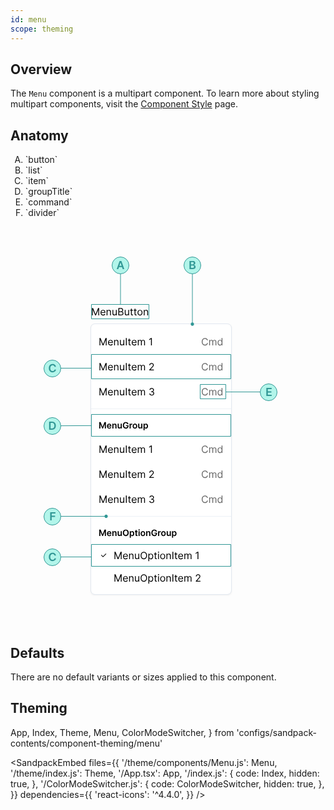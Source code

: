 ```yaml
---
id: menu
scope: theming
---
```


## Overview

The `Menu` component is a multipart component. To learn more about styling
multipart components, visit the
[Component Style](/docs/styled-system/component-style#styling-multipart-components)
page.

## Anatomy

<ol type='A'>
  <li>`button`</li>
  <li>`list`</li>
  <li>`item`</li>
  <li>`groupTitle`</li>
  <li>`command`</li>
  <li>`divider`</li>
</ol>

<AspectRatio>
  <svg width="480" height="640" viewBox="0 0 480 640" fill="none" xmlns="http://www.w3.org/2000/svg">
  <path d="M130.409 130.364h1.682l3.954 9.659h.137l3.954-9.659h1.682V142H140.5v-8.841h-.114L136.75 142h-1.273l-3.636-8.841h-.114V142h-1.318v-11.636Zm17.712 11.818c-.841 0-1.567-.186-2.176-.557-.606-.375-1.074-.898-1.404-1.568-.326-.674-.488-1.459-.488-2.352 0-.894.162-1.682.488-2.364.33-.686.788-1.22 1.375-1.602.591-.387 1.28-.58 2.068-.58.455 0 .904.076 1.347.227.443.152.847.398 1.21.739.364.337.654.784.87 1.341.215.557.323 1.242.323 2.057v.568h-6.727v-1.159h5.364c0-.493-.099-.932-.296-1.318-.193-.387-.469-.692-.829-.915-.356-.224-.777-.335-1.262-.335-.534 0-.996.132-1.386.397-.386.262-.684.603-.892 1.023-.208.421-.313.871-.313 1.352v.773c0 .659.114 1.218.341 1.676.231.455.552.801.961 1.04.409.235.884.352 1.426.352.352 0 .67-.049.954-.147.288-.103.536-.254.745-.455.208-.205.369-.458.483-.761l1.295.363c-.136.44-.366.826-.687 1.159-.322.33-.72.587-1.194.773-.473.182-1.005.273-1.596.273Zm6.994-5.432V142h-1.341v-8.727h1.296v1.363h.113c.205-.443.515-.799.932-1.068.417-.273.955-.409 1.614-.409.591 0 1.108.121 1.551.364.443.238.788.602 1.034 1.091.246.484.369 1.098.369 1.841V142h-1.341v-5.455c0-.685-.178-1.219-.534-1.602-.356-.386-.844-.579-1.466-.579-.428 0-.81.092-1.147.278-.334.186-.597.456-.79.813-.193.356-.29.787-.29 1.295Zm13.519 1.682v-5.159h1.34V142h-1.34v-1.477h-.091c-.205.443-.523.82-.955 1.13-.432.307-.977.461-1.636.461-.546 0-1.031-.12-1.455-.358-.424-.243-.757-.606-1-1.091-.242-.489-.363-1.104-.363-1.847v-5.545h1.34v5.454c0 .637.178 1.144.535 1.523.359.379.818.568 1.375.568.333 0 .672-.085 1.017-.256.348-.17.64-.431.875-.784.238-.352.358-.801.358-1.346Zm3.978 3.568v-11.636h4.068c.811 0 1.48.14 2.006.42.527.277.919.65 1.176 1.119.258.466.387.983.387 1.552 0 .5-.089.912-.267 1.238-.175.326-.406.584-.694.773-.284.189-.592.329-.926.42V136c.356.023.714.148 1.074.375.36.227.661.553.903.977.243.425.364.943.364 1.557 0 .583-.132 1.108-.398 1.574-.265.466-.683.835-1.255 1.108-.572.273-1.317.409-2.233.409h-4.205Zm1.409-1.25h2.796c.92 0 1.574-.178 1.96-.534.39-.36.585-.796.585-1.307 0-.394-.1-.757-.301-1.091-.201-.337-.487-.606-.858-.807-.371-.204-.81-.306-1.318-.306h-2.864v4.045Zm0-5.273h2.614c.424 0 .807-.083 1.148-.25.344-.166.617-.401.818-.704.204-.303.307-.659.307-1.068 0-.512-.178-.946-.534-1.302-.356-.359-.921-.539-1.694-.539h-2.659v3.863Zm14.316 2.955v-5.159h1.341V142h-1.341v-1.477h-.091c-.205.443-.523.82-.955 1.13-.432.307-.977.461-1.636.461-.546 0-1.03-.12-1.455-.358-.424-.243-.757-.606-1-1.091-.242-.489-.363-1.104-.363-1.847v-5.545h1.341v5.454c0 .637.178 1.144.534 1.523.359.379.818.568 1.375.568.333 0 .672-.085 1.017-.256.348-.17.64-.431.875-.784.238-.352.358-.801.358-1.346Zm7.592-5.159v1.136h-4.523v-1.136h4.523Zm-3.205-2.091h1.341v8.318c0 .379.055.663.165.852.114.186.258.311.432.375.178.061.365.091.562.091.148 0 .269-.007.364-.023.095-.018.171-.034.227-.045l.273 1.205c-.091.034-.218.068-.381.102-.162.038-.369.057-.619.057-.379 0-.75-.082-1.114-.245-.359-.163-.659-.411-.897-.744-.235-.333-.353-.754-.353-1.261v-8.682Zm9.017 2.091v1.136h-4.522v-1.136h4.522Zm-3.204-2.091h1.341v8.318c0 .379.055.663.165.852.113.186.257.311.431.375.178.061.366.091.563.091.148 0 .269-.007.364-.023.094-.018.17-.034.227-.045l.273 1.205c-.091.034-.218.068-.381.102-.163.038-.369.057-.619.057-.379 0-.75-.082-1.114-.245-.36-.163-.659-.411-.898-.744-.235-.333-.352-.754-.352-1.261v-8.682Zm8.673 11c-.788 0-1.479-.188-2.074-.563-.591-.375-1.053-.899-1.386-1.574-.33-.674-.494-1.462-.494-2.363 0-.909.164-1.703.494-2.381.333-.678.795-1.204 1.386-1.579.595-.375 1.286-.563 2.074-.563.788 0 1.478.188 2.068.563.595.375 1.057.901 1.387 1.579.333.678.5 1.472.5 2.381 0 .901-.167 1.689-.5 2.363-.33.675-.792 1.199-1.387 1.574-.59.375-1.28.563-2.068.563Zm0-1.205c.599 0 1.091-.153 1.478-.46.386-.307.672-.71.857-1.21.186-.5.279-1.042.279-1.625 0-.584-.093-1.127-.279-1.631-.185-.504-.471-.911-.857-1.221-.387-.311-.879-.466-1.478-.466-.598 0-1.091.155-1.477.466-.386.31-.672.717-.858 1.221-.186.504-.278 1.047-.278 1.631 0 .583.092 1.125.278 1.625.186.5.472.903.858 1.21.386.307.879.46 1.477.46Zm7.343-4.227V142h-1.341v-8.727h1.295v1.363h.114c.204-.443.515-.799.932-1.068.416-.273.954-.409 1.613-.409.591 0 1.108.121 1.551.364.444.238.788.602 1.034 1.091.247.484.37 1.098.37 1.841V142h-1.341v-5.455c0-.685-.178-1.219-.534-1.602-.356-.386-.845-.579-1.466-.579-.428 0-.811.092-1.148.278-.333.186-.596.456-.79.813-.193.356-.289.787-.289 1.295Z" fill="#000"/>
  <path stroke="#319795" d="M129.5 124.5h92v23h-92z"/>
  <g filter="url(#a)">
    <rect x="129" y="156" width="224" height="432" rx="6" fill="#fff"/>
    <path d="M142.409 178.364h1.682l3.954 9.659h.137l3.954-9.659h1.682V190H152.5v-8.841h-.114L148.75 190h-1.273l-3.636-8.841h-.114V190h-1.318v-11.636Zm17.712 11.818c-.841 0-1.567-.186-2.176-.557-.606-.375-1.074-.898-1.404-1.568-.326-.674-.488-1.459-.488-2.352 0-.894.162-1.682.488-2.364.33-.686.788-1.22 1.375-1.602.591-.387 1.28-.58 2.068-.58.455 0 .904.076 1.347.227.443.152.847.398 1.21.739.364.337.654.784.87 1.341.215.557.323 1.242.323 2.057v.568h-6.727v-1.159h5.364c0-.493-.099-.932-.296-1.318-.193-.387-.469-.692-.829-.915-.356-.224-.777-.335-1.262-.335-.534 0-.996.132-1.386.397-.386.262-.684.603-.892 1.023-.208.421-.313.871-.313 1.352v.773c0 .659.114 1.218.341 1.676.231.455.552.801.961 1.04.409.235.884.352 1.426.352.352 0 .67-.049.954-.147.288-.103.536-.254.745-.455.208-.205.369-.458.483-.761l1.295.363c-.136.44-.366.826-.687 1.159-.322.33-.72.587-1.194.773-.473.182-1.005.273-1.596.273Zm6.994-5.432V190h-1.341v-8.727h1.296v1.363h.113c.205-.443.515-.799.932-1.068.417-.273.955-.409 1.614-.409.591 0 1.108.121 1.551.364.443.238.788.602 1.034 1.091.246.484.369 1.098.369 1.841V190h-1.341v-5.455c0-.685-.178-1.219-.534-1.602-.356-.386-.844-.579-1.466-.579-.428 0-.81.092-1.147.278-.334.186-.597.456-.79.813-.193.356-.29.787-.29 1.295Zm13.519 1.682v-5.159h1.34V190h-1.34v-1.477h-.091c-.205.443-.523.82-.955 1.13-.432.307-.977.461-1.636.461-.546 0-1.031-.12-1.455-.358-.424-.243-.757-.606-1-1.091-.242-.489-.363-1.104-.363-1.847v-5.545h1.34v5.454c0 .637.178 1.144.535 1.523.359.379.818.568 1.375.568.333 0 .672-.085 1.017-.256.348-.17.64-.431.875-.784.238-.352.358-.801.358-1.346Zm5.387-8.068V190h-1.409v-11.636h1.409Zm6.439 2.909v1.136h-4.522v-1.136h4.522Zm-3.204-2.091h1.341v8.318c0 .379.055.663.164.852.114.186.258.311.432.375.178.061.366.091.563.091.147 0 .269-.007.363-.023.095-.018.171-.034.228-.045l.272 1.205c-.091.034-.217.068-.38.102-.163.038-.37.057-.62.057-.378 0-.75-.082-1.113-.245-.36-.163-.659-.411-.898-.744-.235-.333-.352-.754-.352-1.261v-8.682Zm8.787 11c-.841 0-1.567-.186-2.177-.557-.606-.375-1.073-.898-1.403-1.568-.326-.674-.489-1.459-.489-2.352 0-.894.163-1.682.489-2.364.33-.686.788-1.22 1.375-1.602.591-.387 1.28-.58 2.068-.58.455 0 .904.076 1.347.227.443.152.846.398 1.21.739.364.337.653.784.869 1.341.216.557.324 1.242.324 2.057v.568h-6.727v-1.159h5.364c0-.493-.099-.932-.296-1.318-.193-.387-.47-.692-.829-.915-.356-.224-.777-.335-1.262-.335-.534 0-.996.132-1.386.397-.386.262-.684.603-.892 1.023-.208.421-.313.871-.313 1.352v.773c0 .659.114 1.218.341 1.676.231.455.551.801.96 1.04.41.235.885.352 1.427.352.352 0 .67-.049.954-.147.288-.103.536-.254.744-.455.209-.205.37-.458.483-.761l1.296.363c-.136.44-.366.826-.688 1.159-.322.33-.719.587-1.193.773-.473.182-1.005.273-1.596.273Zm5.653-.182v-8.727h1.295v1.363h.114c.182-.466.475-.827.881-1.085.405-.261.892-.392 1.46-.392.576 0 1.055.131 1.438.392.386.258.687.619.903 1.085h.091c.223-.45.559-.808 1.006-1.074.446-.268.982-.403 1.607-.403.781 0 1.419.244 1.915.733.496.485.745 1.241.745 2.267V190h-1.341v-5.841c0-.644-.176-1.104-.529-1.381-.352-.276-.767-.414-1.244-.414-.614 0-1.089.185-1.426.556-.337.368-.506.834-.506 1.398V190h-1.364v-5.977c0-.496-.161-.896-.482-1.199-.322-.307-.737-.46-1.245-.46-.348 0-.674.092-.977.278-.299.186-.542.443-.727.773-.182.326-.273.702-.273 1.13V190h-1.341Zm22.474-11.636V190h-1.409v-10.159h-.068l-2.841 1.886v-1.432l2.909-1.931h1.409Z" fill="#000"/>
    <path d="M315.773 182h-1.409c-.084-.405-.23-.761-.438-1.068-.204-.307-.454-.565-.75-.773-.292-.212-.615-.371-.971-.477-.357-.106-.728-.159-1.114-.159-.705 0-1.343.178-1.915.534-.568.356-1.021.881-1.358 1.574-.333.693-.5 1.543-.5 2.551 0 1.007.167 1.858.5 2.551.337.693.79 1.218 1.358 1.574.572.356 1.21.534 1.915.534.386 0 .757-.053 1.114-.159.356-.106.679-.263.971-.472.296-.212.546-.471.75-.778.208-.311.354-.667.438-1.068h1.409c-.106.594-.3 1.127-.58 1.596-.28.47-.629.87-1.045 1.199-.417.326-.885.574-1.404.744-.515.171-1.066.256-1.653.256-.993 0-1.875-.242-2.648-.727-.773-.485-1.38-1.174-1.824-2.068-.443-.894-.664-1.955-.664-3.182 0-1.227.221-2.288.664-3.182.444-.894 1.051-1.583 1.824-2.068.773-.485 1.655-.727 2.648-.727.587 0 1.138.085 1.653.255.519.171.987.421 1.404.75.416.326.765.724 1.045 1.193.28.466.474.999.58 1.597Zm2.095 8v-8.727h1.295v1.363h.114c.182-.466.475-.827.881-1.085.405-.261.892-.392 1.46-.392.576 0 1.055.131 1.437.392.387.258.688.619.904 1.085h.091c.223-.45.558-.808 1.005-1.074.447-.268.983-.403 1.608-.403.781 0 1.419.244 1.915.733.496.485.744 1.241.744 2.267V190h-1.34v-5.841c0-.644-.177-1.104-.529-1.381-.352-.276-.767-.414-1.244-.414-.614 0-1.089.185-1.426.556-.337.368-.506.834-.506 1.398V190h-1.364v-5.977c0-.496-.161-.896-.483-1.199-.322-.307-.736-.46-1.244-.46-.348 0-.674.092-.977.278-.299.186-.542.443-.727.773-.182.326-.273.702-.273 1.13V190h-1.341Zm17.202.182c-.728 0-1.37-.184-1.927-.551-.556-.372-.992-.894-1.306-1.569-.315-.678-.472-1.479-.472-2.403 0-.917.157-1.712.472-2.386.314-.675.752-1.195 1.312-1.563.561-.367 1.208-.551 1.943-.551.569 0 1.017.095 1.347.284.333.186.587.398.761.637.178.234.317.428.415.579h.114v-4.295h1.341V190h-1.296v-1.341h-.159c-.098.159-.239.36-.42.602-.182.239-.442.453-.779.642-.337.186-.786.279-1.346.279Zm.181-1.205c.538 0 .993-.14 1.364-.42.371-.284.653-.676.847-1.176.193-.504.289-1.086.289-1.745 0-.651-.094-1.221-.284-1.71-.189-.492-.469-.875-.841-1.148-.371-.276-.829-.414-1.375-.414-.568 0-1.041.145-1.42.437-.375.288-.657.68-.847 1.176-.185.493-.278 1.046-.278 1.659 0 .622.095 1.186.284 1.694.193.503.477.905.852 1.204.379.296.849.443 1.409.443Z" fill="#000" fill-opacity=".6"/>
    <path d="M142.409 218.364h1.682l3.954 9.659h.137l3.954-9.659h1.682V230H152.5v-8.841h-.114L148.75 230h-1.273l-3.636-8.841h-.114V230h-1.318v-11.636Zm17.712 11.818c-.841 0-1.567-.186-2.176-.557-.606-.375-1.074-.898-1.404-1.568-.326-.674-.488-1.459-.488-2.352 0-.894.162-1.682.488-2.364.33-.686.788-1.22 1.375-1.602.591-.387 1.28-.58 2.068-.58.455 0 .904.076 1.347.227.443.152.847.398 1.21.739.364.337.654.784.87 1.341.215.557.323 1.242.323 2.057v.568h-6.727v-1.159h5.364c0-.493-.099-.932-.296-1.318-.193-.387-.469-.692-.829-.915-.356-.224-.777-.335-1.262-.335-.534 0-.996.132-1.386.397-.386.262-.684.603-.892 1.023-.208.421-.313.871-.313 1.352v.773c0 .659.114 1.218.341 1.676.231.455.552.801.961 1.04.409.235.884.352 1.426.352.352 0 .67-.049.954-.147.288-.103.536-.254.745-.455.208-.205.369-.458.483-.761l1.295.363c-.136.44-.366.826-.687 1.159-.322.33-.72.587-1.194.773-.473.182-1.005.273-1.596.273Zm6.994-5.432V230h-1.341v-8.727h1.296v1.363h.113c.205-.443.515-.799.932-1.068.417-.273.955-.409 1.614-.409.591 0 1.108.121 1.551.364.443.238.788.602 1.034 1.091.246.484.369 1.098.369 1.841V230h-1.341v-5.455c0-.685-.178-1.219-.534-1.602-.356-.386-.844-.579-1.466-.579-.428 0-.81.092-1.147.278-.334.186-.597.456-.79.813-.193.356-.29.787-.29 1.295Zm13.519 1.682v-5.159h1.34V230h-1.34v-1.477h-.091c-.205.443-.523.82-.955 1.13-.432.307-.977.461-1.636.461-.546 0-1.031-.12-1.455-.358-.424-.243-.757-.606-1-1.091-.242-.489-.363-1.104-.363-1.847v-5.545h1.34v5.454c0 .637.178 1.144.535 1.523.359.379.818.568 1.375.568.333 0 .672-.085 1.017-.256.348-.17.64-.431.875-.784.238-.352.358-.801.358-1.346Zm5.387-8.068V230h-1.409v-11.636h1.409Zm6.439 2.909v1.136h-4.522v-1.136h4.522Zm-3.204-2.091h1.341v8.318c0 .379.055.663.164.852.114.186.258.311.432.375.178.061.366.091.563.091.147 0 .269-.007.363-.023.095-.018.171-.034.228-.045l.272 1.205c-.091.034-.217.068-.38.102-.163.038-.37.057-.62.057-.378 0-.75-.082-1.113-.245-.36-.163-.659-.411-.898-.744-.235-.333-.352-.754-.352-1.261v-8.682Zm8.787 11c-.841 0-1.567-.186-2.177-.557-.606-.375-1.073-.898-1.403-1.568-.326-.674-.489-1.459-.489-2.352 0-.894.163-1.682.489-2.364.33-.686.788-1.22 1.375-1.602.591-.387 1.28-.58 2.068-.58.455 0 .904.076 1.347.227.443.152.846.398 1.21.739.364.337.653.784.869 1.341.216.557.324 1.242.324 2.057v.568h-6.727v-1.159h5.364c0-.493-.099-.932-.296-1.318-.193-.387-.47-.692-.829-.915-.356-.224-.777-.335-1.262-.335-.534 0-.996.132-1.386.397-.386.262-.684.603-.892 1.023-.208.421-.313.871-.313 1.352v.773c0 .659.114 1.218.341 1.676.231.455.551.801.96 1.04.41.235.885.352 1.427.352.352 0 .67-.049.954-.147.288-.103.536-.254.744-.455.209-.205.37-.458.483-.761l1.296.363c-.136.44-.366.826-.688 1.159-.322.33-.719.587-1.193.773-.473.182-1.005.273-1.596.273Zm5.653-.182v-8.727h1.295v1.363h.114c.182-.466.475-.827.881-1.085.405-.261.892-.392 1.46-.392.576 0 1.055.131 1.438.392.386.258.687.619.903 1.085h.091c.223-.45.559-.808 1.006-1.074.446-.268.982-.403 1.607-.403.781 0 1.419.244 1.915.733.496.485.745 1.241.745 2.267V230h-1.341v-5.841c0-.644-.176-1.104-.529-1.381-.352-.276-.767-.414-1.244-.414-.614 0-1.089.185-1.426.556-.337.368-.506.834-.506 1.398V230h-1.364v-5.977c0-.496-.161-.896-.482-1.199-.322-.307-.737-.46-1.245-.46-.348 0-.674.092-.977.278-.299.186-.542.443-.727.773-.182.326-.273.702-.273 1.13V230h-1.341Zm18.384 0v-1.023l3.84-4.204c.451-.493.822-.921 1.114-1.284.292-.368.508-.712.648-1.034.144-.326.216-.667.216-1.023 0-.409-.099-.763-.296-1.063-.193-.299-.458-.53-.795-.693-.337-.163-.716-.244-1.137-.244-.447 0-.837.093-1.17.278-.33.182-.585.438-.767.767-.178.33-.267.716-.267 1.159h-1.341c0-.681.157-1.28.472-1.795.314-.515.742-.917 1.284-1.205.545-.288 1.157-.431 1.835-.431.682 0 1.286.143 1.812.431.527.288.94.676 1.239 1.165.299.489.449 1.032.449 1.631 0 .428-.078.846-.233 1.256-.152.405-.417.857-.795 1.357-.376.497-.896 1.103-1.563 1.819l-2.614 2.795v.091h5.409V230h-7.34Z" fill="#000"/>
    <path d="M315.773 222h-1.409c-.084-.405-.23-.761-.438-1.068-.204-.307-.454-.565-.75-.773-.292-.212-.615-.371-.971-.477-.357-.106-.728-.159-1.114-.159-.705 0-1.343.178-1.915.534-.568.356-1.021.881-1.358 1.574-.333.693-.5 1.543-.5 2.551 0 1.007.167 1.858.5 2.551.337.693.79 1.218 1.358 1.574.572.356 1.21.534 1.915.534.386 0 .757-.053 1.114-.159.356-.106.679-.263.971-.472.296-.212.546-.471.75-.778.208-.311.354-.667.438-1.068h1.409c-.106.594-.3 1.127-.58 1.596-.28.47-.629.87-1.045 1.199-.417.326-.885.574-1.404.744-.515.171-1.066.256-1.653.256-.993 0-1.875-.242-2.648-.727-.773-.485-1.38-1.174-1.824-2.068-.443-.894-.664-1.955-.664-3.182 0-1.227.221-2.288.664-3.182.444-.894 1.051-1.583 1.824-2.068.773-.485 1.655-.727 2.648-.727.587 0 1.138.085 1.653.255.519.171.987.421 1.404.75.416.326.765.724 1.045 1.193.28.466.474.999.58 1.597Zm2.095 8v-8.727h1.295v1.363h.114c.182-.466.475-.827.881-1.085.405-.261.892-.392 1.46-.392.576 0 1.055.131 1.437.392.387.258.688.619.904 1.085h.091c.223-.45.558-.808 1.005-1.074.447-.268.983-.403 1.608-.403.781 0 1.419.244 1.915.733.496.485.744 1.241.744 2.267V230h-1.34v-5.841c0-.644-.177-1.104-.529-1.381-.352-.276-.767-.414-1.244-.414-.614 0-1.089.185-1.426.556-.337.368-.506.834-.506 1.398V230h-1.364v-5.977c0-.496-.161-.896-.483-1.199-.322-.307-.736-.46-1.244-.46-.348 0-.674.092-.977.278-.299.186-.542.443-.727.773-.182.326-.273.702-.273 1.13V230h-1.341Zm17.202.182c-.728 0-1.37-.184-1.927-.551-.556-.372-.992-.894-1.306-1.569-.315-.678-.472-1.479-.472-2.403 0-.917.157-1.712.472-2.386.314-.675.752-1.195 1.312-1.563.561-.367 1.208-.551 1.943-.551.569 0 1.017.095 1.347.284.333.186.587.398.761.637.178.234.317.428.415.579h.114v-4.295h1.341V230h-1.296v-1.341h-.159c-.098.159-.239.36-.42.602-.182.239-.442.453-.779.642-.337.186-.786.279-1.346.279Zm.181-1.205c.538 0 .993-.14 1.364-.42.371-.284.653-.676.847-1.176.193-.504.289-1.086.289-1.745 0-.651-.094-1.221-.284-1.71-.189-.492-.469-.875-.841-1.148-.371-.276-.829-.414-1.375-.414-.568 0-1.041.145-1.42.437-.375.288-.657.68-.847 1.176-.185.493-.278 1.046-.278 1.659 0 .622.095 1.186.284 1.694.193.503.477.905.852 1.204.379.296.849.443 1.409.443Z" fill="#000" fill-opacity=".6"/>
    <path stroke="#319795" d="M129.5 204.5h223v39h-223z"/>
    <path d="M142.409 258.364h1.682l3.954 9.659h.137l3.954-9.659h1.682V270H152.5v-8.841h-.114L148.75 270h-1.273l-3.636-8.841h-.114V270h-1.318v-11.636Zm17.712 11.818c-.841 0-1.567-.186-2.176-.557-.606-.375-1.074-.898-1.404-1.568-.326-.674-.488-1.459-.488-2.352 0-.894.162-1.682.488-2.364.33-.686.788-1.22 1.375-1.602.591-.387 1.28-.58 2.068-.58.455 0 .904.076 1.347.227.443.152.847.398 1.21.739.364.337.654.784.87 1.341.215.557.323 1.242.323 2.057v.568h-6.727v-1.159h5.364c0-.493-.099-.932-.296-1.318-.193-.387-.469-.692-.829-.915-.356-.224-.777-.335-1.262-.335-.534 0-.996.132-1.386.397-.386.262-.684.603-.892 1.023-.208.421-.313.871-.313 1.352v.773c0 .659.114 1.218.341 1.676.231.455.552.801.961 1.04.409.235.884.352 1.426.352.352 0 .67-.049.954-.147.288-.103.536-.254.745-.455.208-.205.369-.458.483-.761l1.295.363c-.136.44-.366.826-.687 1.159-.322.33-.72.587-1.194.773-.473.182-1.005.273-1.596.273Zm6.994-5.432V270h-1.341v-8.727h1.296v1.363h.113c.205-.443.515-.799.932-1.068.417-.273.955-.409 1.614-.409.591 0 1.108.121 1.551.364.443.238.788.602 1.034 1.091.246.484.369 1.098.369 1.841V270h-1.341v-5.455c0-.685-.178-1.219-.534-1.602-.356-.386-.844-.579-1.466-.579-.428 0-.81.092-1.147.278-.334.186-.597.456-.79.813-.193.356-.29.787-.29 1.295Zm13.519 1.682v-5.159h1.34V270h-1.34v-1.477h-.091c-.205.443-.523.82-.955 1.13-.432.307-.977.461-1.636.461-.546 0-1.031-.12-1.455-.358-.424-.243-.757-.606-1-1.091-.242-.489-.363-1.104-.363-1.847v-5.545h1.34v5.454c0 .637.178 1.144.535 1.523.359.379.818.568 1.375.568.333 0 .672-.085 1.017-.256.348-.17.64-.431.875-.784.238-.352.358-.801.358-1.346Zm5.387-8.068V270h-1.409v-11.636h1.409Zm6.439 2.909v1.136h-4.522v-1.136h4.522Zm-3.204-2.091h1.341v8.318c0 .379.055.663.164.852.114.186.258.311.432.375.178.061.366.091.563.091.147 0 .269-.007.363-.023.095-.018.171-.034.228-.045l.272 1.205c-.091.034-.217.068-.38.102-.163.038-.37.057-.62.057-.378 0-.75-.082-1.113-.245-.36-.163-.659-.411-.898-.744-.235-.333-.352-.754-.352-1.261v-8.682Zm8.787 11c-.841 0-1.567-.186-2.177-.557-.606-.375-1.073-.898-1.403-1.568-.326-.674-.489-1.459-.489-2.352 0-.894.163-1.682.489-2.364.33-.686.788-1.22 1.375-1.602.591-.387 1.28-.58 2.068-.58.455 0 .904.076 1.347.227.443.152.846.398 1.21.739.364.337.653.784.869 1.341.216.557.324 1.242.324 2.057v.568h-6.727v-1.159h5.364c0-.493-.099-.932-.296-1.318-.193-.387-.47-.692-.829-.915-.356-.224-.777-.335-1.262-.335-.534 0-.996.132-1.386.397-.386.262-.684.603-.892 1.023-.208.421-.313.871-.313 1.352v.773c0 .659.114 1.218.341 1.676.231.455.551.801.96 1.04.41.235.885.352 1.427.352.352 0 .67-.049.954-.147.288-.103.536-.254.744-.455.209-.205.37-.458.483-.761l1.296.363c-.136.44-.366.826-.688 1.159-.322.33-.719.587-1.193.773-.473.182-1.005.273-1.596.273Zm5.653-.182v-8.727h1.295v1.363h.114c.182-.466.475-.827.881-1.085.405-.261.892-.392 1.46-.392.576 0 1.055.131 1.438.392.386.258.687.619.903 1.085h.091c.223-.45.559-.808 1.006-1.074.446-.268.982-.403 1.607-.403.781 0 1.419.244 1.915.733.496.485.745 1.241.745 2.267V270h-1.341v-5.841c0-.644-.176-1.104-.529-1.381-.352-.276-.767-.414-1.244-.414-.614 0-1.089.185-1.426.556-.337.368-.506.834-.506 1.398V270h-1.364v-5.977c0-.496-.161-.896-.482-1.199-.322-.307-.737-.46-1.245-.46-.348 0-.674.092-.977.278-.299.186-.542.443-.727.773-.182.326-.273.702-.273 1.13V270h-1.341Zm22.315.159c-.75 0-1.418-.129-2.005-.386-.584-.258-1.048-.616-1.392-1.074-.341-.462-.527-.998-.557-1.608h1.432c.03.375.159.699.386.971.227.269.525.478.892.626.367.147.775.221 1.222.221.5 0 .943-.087 1.329-.261.387-.175.69-.417.909-.728.22-.31.33-.67.33-1.079 0-.428-.106-.805-.318-1.131-.212-.329-.523-.587-.932-.772-.409-.186-.909-.279-1.5-.279h-.932v-1.25h.932c.462 0 .867-.083 1.216-.25.352-.167.627-.401.824-.704.2-.303.301-.66.301-1.069 0-.394-.087-.736-.262-1.028-.174-.292-.42-.519-.738-.682-.315-.163-.686-.244-1.114-.244-.401 0-.78.074-1.136.221-.353.144-.64.355-.864.631-.223.273-.345.602-.364.989h-1.363c.023-.61.206-1.144.551-1.603.345-.462.795-.822 1.352-1.079.561-.258 1.176-.386 1.847-.386.72 0 1.337.145 1.852.437.515.288.911.669 1.188 1.142.276.474.414.985.414 1.534 0 .655-.172 1.214-.517 1.676-.341.462-.805.783-1.392.961v.09c.735.122 1.309.434 1.722.938.413.5.619 1.119.619 1.858 0 .632-.172 1.201-.517 1.704-.341.5-.807.894-1.398 1.182-.59.288-1.263.432-2.017.432Z" fill="#000"/>
    <path d="M315.773 262h-1.409c-.084-.405-.23-.761-.438-1.068-.204-.307-.454-.565-.75-.773-.292-.212-.615-.371-.971-.477-.357-.106-.728-.159-1.114-.159-.705 0-1.343.178-1.915.534-.568.356-1.021.881-1.358 1.574-.333.693-.5 1.543-.5 2.551 0 1.007.167 1.858.5 2.551.337.693.79 1.218 1.358 1.574.572.356 1.21.534 1.915.534.386 0 .757-.053 1.114-.159.356-.106.679-.263.971-.472.296-.212.546-.471.75-.778.208-.311.354-.667.438-1.068h1.409c-.106.594-.3 1.127-.58 1.596-.28.47-.629.87-1.045 1.199-.417.326-.885.574-1.404.744-.515.171-1.066.256-1.653.256-.993 0-1.875-.242-2.648-.727-.773-.485-1.38-1.174-1.824-2.068-.443-.894-.664-1.955-.664-3.182 0-1.227.221-2.288.664-3.182.444-.894 1.051-1.583 1.824-2.068.773-.485 1.655-.727 2.648-.727.587 0 1.138.085 1.653.255.519.171.987.421 1.404.75.416.326.765.724 1.045 1.193.28.466.474.999.58 1.597Zm2.095 8v-8.727h1.295v1.363h.114c.182-.466.475-.827.881-1.085.405-.261.892-.392 1.46-.392.576 0 1.055.131 1.437.392.387.258.688.619.904 1.085h.091c.223-.45.558-.808 1.005-1.074.447-.268.983-.403 1.608-.403.781 0 1.419.244 1.915.733.496.485.744 1.241.744 2.267V270h-1.34v-5.841c0-.644-.177-1.104-.529-1.381-.352-.276-.767-.414-1.244-.414-.614 0-1.089.185-1.426.556-.337.368-.506.834-.506 1.398V270h-1.364v-5.977c0-.496-.161-.896-.483-1.199-.322-.307-.736-.46-1.244-.46-.348 0-.674.092-.977.278-.299.186-.542.443-.727.773-.182.326-.273.702-.273 1.13V270h-1.341Zm17.202.182c-.728 0-1.37-.184-1.927-.551-.556-.372-.992-.894-1.306-1.569-.315-.678-.472-1.479-.472-2.403 0-.917.157-1.712.472-2.386.314-.675.752-1.195 1.312-1.563.561-.367 1.208-.551 1.943-.551.569 0 1.017.095 1.347.284.333.186.587.398.761.637.178.234.317.428.415.579h.114v-4.295h1.341V270h-1.296v-1.341h-.159c-.098.159-.239.36-.42.602-.182.239-.442.453-.779.642-.337.186-.786.279-1.346.279Zm.181-1.205c.538 0 .993-.14 1.364-.42.371-.284.653-.676.847-1.176.193-.504.289-1.086.289-1.745 0-.651-.094-1.221-.284-1.71-.189-.492-.469-.875-.841-1.148-.371-.276-.829-.414-1.375-.414-.568 0-1.041.145-1.42.437-.375.288-.657.68-.847 1.176-.185.493-.278 1.046-.278 1.659 0 .622.095 1.186.284 1.694.193.503.477.905.852 1.204.379.296.849.443 1.409.443Z" fill="#000" fill-opacity=".6"/>
    <path opacity=".6" stroke="#E2E8F0" d="M129 291.5h224"/>
    <path fill="#fff" d="M129 300h224v156H129z"/>
    <path d="M142.004 312.818h2.257l3.023 7.378h.119l3.023-7.378h2.257V323h-1.77v-6.995h-.094l-2.814 6.965h-1.322l-2.814-6.98h-.095V323h-1.77v-10.182Zm15.989 10.331c-.766 0-1.427-.159-1.984-.477-.553-.322-.979-.776-1.277-1.362-.299-.59-.448-1.285-.448-2.083 0-.786.149-1.475.448-2.069.301-.596.722-1.06 1.262-1.392.541-.334 1.175-.502 1.904-.502.471 0 .915.076 1.333.229.421.149.792.381 1.113.696.325.315.58.716.766 1.203.186.484.278 1.061.278 1.73v.552h-6.259v-1.213h4.534c-.003-.345-.078-.651-.223-.92-.146-.272-.35-.485-.612-.641-.258-.156-.56-.234-.905-.234-.368 0-.691.09-.969.269-.279.175-.496.407-.651.696-.153.285-.231.598-.234.939v1.059c0 .444.081.826.243 1.144.163.315.39.557.682.726.291.165.633.248 1.024.248.262 0 .499-.036.711-.109.212-.076.396-.187.552-.333.155-.146.273-.327.353-.542l1.68.189c-.106.444-.308.832-.607 1.163-.295.328-.672.583-1.133.766-.461.179-.988.268-1.581.268Zm6.718-4.623V323h-1.8v-7.636h1.72v1.297h.09c.175-.427.455-.767.84-1.019.388-.252.867-.378 1.437-.378.527 0 .986.113 1.377.338.394.226.699.552.915.98.218.427.326.946.323 1.556V323h-1.8v-4.584c0-.51-.133-.91-.398-1.198-.262-.288-.624-.432-1.088-.432-.315 0-.595.069-.841.208-.242.136-.432.333-.571.592-.136.258-.204.572-.204.94Zm11.598 1.262v-4.424h1.8V323h-1.745v-1.357h-.079c-.173.427-.456.777-.851 1.049-.391.272-.873.407-1.446.407-.501 0-.943-.111-1.328-.333-.381-.225-.679-.552-.895-.979-.215-.431-.323-.951-.323-1.561v-4.862h1.8v4.583c0 .484.133.869.398 1.154.265.285.613.427 1.044.427.265 0 .522-.064.77-.193.249-.13.453-.322.612-.577.162-.259.243-.582.243-.97Zm10.551-3.718c-.082-.269-.197-.509-.343-.721-.142-.216-.314-.4-.517-.552-.199-.153-.427-.267-.686-.343-.258-.08-.54-.119-.845-.119-.547 0-1.034.137-1.462.412-.427.275-.764.68-1.009 1.213-.242.531-.363 1.177-.363 1.939 0 .769.121 1.42.363 1.954s.579.94 1.009 1.218c.431.275.932.413 1.502.413.517 0 .964-.1 1.342-.299.381-.198.675-.48.88-.845.206-.368.308-.799.308-1.292l.418.064h-2.764v-1.442h4.131v1.223c0 .872-.185 1.626-.557 2.263-.371.636-.881 1.126-1.531 1.471-.649.342-1.395.512-2.237.512-.938 0-1.762-.21-2.471-.631-.706-.424-1.258-1.026-1.655-1.805-.395-.782-.592-1.71-.592-2.784 0-.822.116-1.556.348-2.202.235-.647.563-1.195.984-1.646.421-.454.915-.799 1.482-1.034.567-.239 1.183-.358 1.849-.358.564 0 1.089.083 1.576.249.487.162.92.394 1.298.696.381.301.694.659.939 1.073.246.415.406.872.483 1.373h-1.88Zm3.668 6.93v-7.636h1.745v1.272h.08c.139-.44.378-.78.716-1.019.341-.242.731-.363 1.168-.363.099 0 .211.005.333.015.126.007.23.018.313.035v1.656c-.076-.027-.197-.05-.363-.07-.162-.023-.319-.035-.472-.035-.328 0-.623.071-.885.214-.258.139-.462.333-.611.582-.149.248-.224.535-.224.86V323h-1.8Zm8.568.149c-.746 0-1.393-.164-1.939-.492-.547-.328-.972-.787-1.273-1.377-.298-.59-.448-1.28-.448-2.068 0-.789.15-1.48.448-2.074.301-.593.726-1.053 1.273-1.382.546-.328 1.193-.492 1.939-.492.745 0 1.392.164 1.938.492.547.329.97.789 1.268 1.382.302.594.453 1.285.453 2.074 0 .788-.151 1.478-.453 2.068-.298.59-.721 1.049-1.268 1.377-.546.328-1.193.492-1.938.492Zm.009-1.442c.405 0 .743-.111 1.015-.333.271-.225.474-.527.606-.905.136-.377.204-.798.204-1.262 0-.468-.068-.89-.204-1.268-.132-.381-.335-.685-.606-.91-.272-.225-.61-.338-1.015-.338-.414 0-.759.113-1.034.338-.271.225-.475.529-.611.91-.133.378-.199.8-.199 1.268 0 .464.066.885.199 1.262.136.378.34.68.611.905.275.222.62.333 1.034.333Zm10.044-1.919v-4.424h1.8V323h-1.745v-1.357h-.08c-.172.427-.455.777-.85 1.049-.391.272-.873.407-1.446.407-.501 0-.943-.111-1.328-.333-.381-.225-.679-.552-.895-.979-.215-.431-.323-.951-.323-1.561v-4.862h1.8v4.583c0 .484.132.869.398 1.154.265.285.613.427 1.044.427.265 0 .522-.064.77-.193.249-.13.453-.322.612-.577.162-.259.243-.582.243-.97Zm3.651 6.076v-10.5h1.77v1.262h.104c.093-.185.224-.382.393-.591.169-.212.397-.393.686-.542.288-.153.656-.229 1.104-.229.589 0 1.121.151 1.595.453.478.298.856.74 1.134 1.327.282.583.423 1.299.423 2.148 0 .838-.138 1.551-.413 2.138-.275.586-.65 1.034-1.124 1.342-.474.308-1.011.462-1.61.462-.438 0-.801-.073-1.089-.219-.289-.145-.521-.321-.696-.527-.173-.208-.307-.406-.403-.591h-.075v4.067H212.8Zm1.765-6.682c0 .494.069.926.208 1.297.143.372.347.662.612.87.268.206.593.309.974.309.398 0 .731-.106 1-.319.268-.215.47-.508.606-.879.139-.375.209-.801.209-1.278 0-.474-.068-.895-.204-1.263-.136-.368-.338-.656-.606-.865-.269-.209-.604-.313-1.005-.313-.384 0-.711.101-.979.303-.268.202-.472.486-.612.85-.135.365-.203.794-.203 1.288Z" fill="#000"/>
    <path stroke="#319795" d="M129.5 300.5h223v35h-223z"/>
    <path d="M142.409 350.364h1.682l3.954 9.659h.137l3.954-9.659h1.682V362H152.5v-8.841h-.114L148.75 362h-1.273l-3.636-8.841h-.114V362h-1.318v-11.636Zm17.712 11.818c-.841 0-1.567-.186-2.176-.557-.606-.375-1.074-.898-1.404-1.568-.326-.674-.488-1.459-.488-2.352 0-.894.162-1.682.488-2.364.33-.686.788-1.22 1.375-1.602.591-.387 1.28-.58 2.068-.58.455 0 .904.076 1.347.227.443.152.847.398 1.21.739.364.337.654.784.87 1.341.215.557.323 1.242.323 2.057v.568h-6.727v-1.159h5.364c0-.493-.099-.932-.296-1.318-.193-.387-.469-.692-.829-.915-.356-.224-.777-.335-1.262-.335-.534 0-.996.132-1.386.397-.386.262-.684.603-.892 1.023-.208.421-.313.871-.313 1.352v.773c0 .659.114 1.218.341 1.676.231.455.552.801.961 1.04.409.235.884.352 1.426.352.352 0 .67-.049.954-.147.288-.103.536-.254.745-.455.208-.205.369-.458.483-.761l1.295.363c-.136.44-.366.826-.687 1.159-.322.33-.72.587-1.194.773-.473.182-1.005.273-1.596.273Zm6.994-5.432V362h-1.341v-8.727h1.296v1.363h.113c.205-.443.515-.799.932-1.068.417-.273.955-.409 1.614-.409.591 0 1.108.121 1.551.364.443.238.788.602 1.034 1.091.246.484.369 1.098.369 1.841V362h-1.341v-5.455c0-.685-.178-1.219-.534-1.602-.356-.386-.844-.579-1.466-.579-.428 0-.81.092-1.147.278-.334.186-.597.456-.79.813-.193.356-.29.787-.29 1.295Zm13.519 1.682v-5.159h1.34V362h-1.34v-1.477h-.091c-.205.443-.523.82-.955 1.13-.432.307-.977.461-1.636.461-.546 0-1.031-.12-1.455-.358-.424-.243-.757-.606-1-1.091-.242-.489-.363-1.104-.363-1.847v-5.545h1.34v5.454c0 .637.178 1.144.535 1.523.359.379.818.568 1.375.568.333 0 .672-.085 1.017-.256.348-.17.64-.431.875-.784.238-.352.358-.801.358-1.346Zm5.387-8.068V362h-1.409v-11.636h1.409Zm6.439 2.909v1.136h-4.522v-1.136h4.522Zm-3.204-2.091h1.341v8.318c0 .379.055.663.164.852.114.186.258.311.432.375.178.061.366.091.563.091.147 0 .269-.007.363-.023.095-.018.171-.034.228-.045l.272 1.205c-.091.034-.217.068-.38.102-.163.038-.37.057-.62.057-.378 0-.75-.082-1.113-.245-.36-.163-.659-.411-.898-.744-.235-.333-.352-.754-.352-1.261v-8.682Zm8.787 11c-.841 0-1.567-.186-2.177-.557-.606-.375-1.073-.898-1.403-1.568-.326-.674-.489-1.459-.489-2.352 0-.894.163-1.682.489-2.364.33-.686.788-1.22 1.375-1.602.591-.387 1.28-.58 2.068-.58.455 0 .904.076 1.347.227.443.152.846.398 1.21.739.364.337.653.784.869 1.341.216.557.324 1.242.324 2.057v.568h-6.727v-1.159h5.364c0-.493-.099-.932-.296-1.318-.193-.387-.47-.692-.829-.915-.356-.224-.777-.335-1.262-.335-.534 0-.996.132-1.386.397-.386.262-.684.603-.892 1.023-.208.421-.313.871-.313 1.352v.773c0 .659.114 1.218.341 1.676.231.455.551.801.96 1.04.41.235.885.352 1.427.352.352 0 .67-.049.954-.147.288-.103.536-.254.744-.455.209-.205.37-.458.483-.761l1.296.363c-.136.44-.366.826-.688 1.159-.322.33-.719.587-1.193.773-.473.182-1.005.273-1.596.273Zm5.653-.182v-8.727h1.295v1.363h.114c.182-.466.475-.827.881-1.085.405-.261.892-.392 1.46-.392.576 0 1.055.131 1.438.392.386.258.687.619.903 1.085h.091c.223-.45.559-.808 1.006-1.074.446-.268.982-.403 1.607-.403.781 0 1.419.244 1.915.733.496.485.745 1.241.745 2.267V362h-1.341v-5.841c0-.644-.176-1.104-.529-1.381-.352-.276-.767-.414-1.244-.414-.614 0-1.089.185-1.426.556-.337.368-.506.834-.506 1.398V362h-1.364v-5.977c0-.496-.161-.896-.482-1.199-.322-.307-.737-.46-1.245-.46-.348 0-.674.092-.977.278-.299.186-.542.443-.727.773-.182.326-.273.702-.273 1.13V362h-1.341Zm22.474-11.636V362h-1.409v-10.159h-.068l-2.841 1.886v-1.432l2.909-1.931h1.409Z" fill="#000"/>
    <path d="M315.773 354h-1.409c-.084-.405-.23-.761-.438-1.068-.204-.307-.454-.565-.75-.773-.292-.212-.615-.371-.971-.477-.357-.106-.728-.159-1.114-.159-.705 0-1.343.178-1.915.534-.568.356-1.021.881-1.358 1.574-.333.693-.5 1.543-.5 2.551 0 1.007.167 1.858.5 2.551.337.693.79 1.218 1.358 1.574.572.356 1.21.534 1.915.534.386 0 .757-.053 1.114-.159.356-.106.679-.263.971-.472.296-.212.546-.471.75-.778.208-.311.354-.667.438-1.068h1.409c-.106.594-.3 1.127-.58 1.596-.28.47-.629.87-1.045 1.199-.417.326-.885.574-1.404.744-.515.171-1.066.256-1.653.256-.993 0-1.875-.242-2.648-.727-.773-.485-1.38-1.174-1.824-2.068-.443-.894-.664-1.955-.664-3.182 0-1.227.221-2.288.664-3.182.444-.894 1.051-1.583 1.824-2.068.773-.485 1.655-.727 2.648-.727.587 0 1.138.085 1.653.255.519.171.987.421 1.404.75.416.326.765.724 1.045 1.193.28.466.474.999.58 1.597Zm2.095 8v-8.727h1.295v1.363h.114c.182-.466.475-.827.881-1.085.405-.261.892-.392 1.46-.392.576 0 1.055.131 1.437.392.387.258.688.619.904 1.085h.091c.223-.45.558-.808 1.005-1.074.447-.268.983-.403 1.608-.403.781 0 1.419.244 1.915.733.496.485.744 1.241.744 2.267V362h-1.34v-5.841c0-.644-.177-1.104-.529-1.381-.352-.276-.767-.414-1.244-.414-.614 0-1.089.185-1.426.556-.337.368-.506.834-.506 1.398V362h-1.364v-5.977c0-.496-.161-.896-.483-1.199-.322-.307-.736-.46-1.244-.46-.348 0-.674.092-.977.278-.299.186-.542.443-.727.773-.182.326-.273.702-.273 1.13V362h-1.341Zm17.202.182c-.728 0-1.37-.184-1.927-.551-.556-.372-.992-.894-1.306-1.569-.315-.678-.472-1.479-.472-2.403 0-.917.157-1.712.472-2.386.314-.675.752-1.195 1.312-1.563.561-.367 1.208-.551 1.943-.551.569 0 1.017.095 1.347.284.333.186.587.398.761.637.178.234.317.428.415.579h.114v-4.295h1.341V362h-1.296v-1.341h-.159c-.098.159-.239.36-.42.602-.182.239-.442.453-.779.642-.337.186-.786.279-1.346.279Zm.181-1.205c.538 0 .993-.14 1.364-.42.371-.284.653-.676.847-1.176.193-.504.289-1.086.289-1.745 0-.651-.094-1.221-.284-1.71-.189-.492-.469-.875-.841-1.148-.371-.276-.829-.414-1.375-.414-.568 0-1.041.145-1.42.437-.375.288-.657.68-.847 1.176-.185.493-.278 1.046-.278 1.659 0 .622.095 1.186.284 1.694.193.503.477.905.852 1.204.379.296.849.443 1.409.443Z" fill="#000" fill-opacity=".6"/>
    <path d="M142.409 390.364h1.682l3.954 9.659h.137l3.954-9.659h1.682V402H152.5v-8.841h-.114L148.75 402h-1.273l-3.636-8.841h-.114V402h-1.318v-11.636Zm17.712 11.818c-.841 0-1.567-.186-2.176-.557-.606-.375-1.074-.898-1.404-1.568-.326-.674-.488-1.459-.488-2.352 0-.894.162-1.682.488-2.364.33-.686.788-1.22 1.375-1.602.591-.387 1.28-.58 2.068-.58.455 0 .904.076 1.347.227.443.152.847.398 1.21.739.364.337.654.784.87 1.341.215.557.323 1.242.323 2.057v.568h-6.727v-1.159h5.364c0-.493-.099-.932-.296-1.318-.193-.387-.469-.692-.829-.915-.356-.224-.777-.335-1.262-.335-.534 0-.996.132-1.386.397-.386.262-.684.603-.892 1.023-.208.421-.313.871-.313 1.352v.773c0 .659.114 1.218.341 1.676.231.455.552.801.961 1.04.409.235.884.352 1.426.352.352 0 .67-.049.954-.147.288-.103.536-.254.745-.455.208-.205.369-.458.483-.761l1.295.363c-.136.44-.366.826-.687 1.159-.322.33-.72.587-1.194.773-.473.182-1.005.273-1.596.273Zm6.994-5.432V402h-1.341v-8.727h1.296v1.363h.113c.205-.443.515-.799.932-1.068.417-.273.955-.409 1.614-.409.591 0 1.108.121 1.551.364.443.238.788.602 1.034 1.091.246.484.369 1.098.369 1.841V402h-1.341v-5.455c0-.685-.178-1.219-.534-1.602-.356-.386-.844-.579-1.466-.579-.428 0-.81.092-1.147.278-.334.186-.597.456-.79.813-.193.356-.29.787-.29 1.295Zm13.519 1.682v-5.159h1.34V402h-1.34v-1.477h-.091c-.205.443-.523.82-.955 1.13-.432.307-.977.461-1.636.461-.546 0-1.031-.12-1.455-.358-.424-.243-.757-.606-1-1.091-.242-.489-.363-1.104-.363-1.847v-5.545h1.34v5.454c0 .637.178 1.144.535 1.523.359.379.818.568 1.375.568.333 0 .672-.085 1.017-.256.348-.17.64-.431.875-.784.238-.352.358-.801.358-1.346Zm5.387-8.068V402h-1.409v-11.636h1.409Zm6.439 2.909v1.136h-4.522v-1.136h4.522Zm-3.204-2.091h1.341v8.318c0 .379.055.663.164.852.114.186.258.311.432.375.178.061.366.091.563.091.147 0 .269-.007.363-.023.095-.018.171-.034.228-.045l.272 1.205c-.091.034-.217.068-.38.102-.163.038-.37.057-.62.057-.378 0-.75-.082-1.113-.245-.36-.163-.659-.411-.898-.744-.235-.333-.352-.754-.352-1.261v-8.682Zm8.787 11c-.841 0-1.567-.186-2.177-.557-.606-.375-1.073-.898-1.403-1.568-.326-.674-.489-1.459-.489-2.352 0-.894.163-1.682.489-2.364.33-.686.788-1.22 1.375-1.602.591-.387 1.28-.58 2.068-.58.455 0 .904.076 1.347.227.443.152.846.398 1.21.739.364.337.653.784.869 1.341.216.557.324 1.242.324 2.057v.568h-6.727v-1.159h5.364c0-.493-.099-.932-.296-1.318-.193-.387-.47-.692-.829-.915-.356-.224-.777-.335-1.262-.335-.534 0-.996.132-1.386.397-.386.262-.684.603-.892 1.023-.208.421-.313.871-.313 1.352v.773c0 .659.114 1.218.341 1.676.231.455.551.801.96 1.04.41.235.885.352 1.427.352.352 0 .67-.049.954-.147.288-.103.536-.254.744-.455.209-.205.37-.458.483-.761l1.296.363c-.136.44-.366.826-.688 1.159-.322.33-.719.587-1.193.773-.473.182-1.005.273-1.596.273Zm5.653-.182v-8.727h1.295v1.363h.114c.182-.466.475-.827.881-1.085.405-.261.892-.392 1.46-.392.576 0 1.055.131 1.438.392.386.258.687.619.903 1.085h.091c.223-.45.559-.808 1.006-1.074.446-.268.982-.403 1.607-.403.781 0 1.419.244 1.915.733.496.485.745 1.241.745 2.267V402h-1.341v-5.841c0-.644-.176-1.104-.529-1.381-.352-.276-.767-.414-1.244-.414-.614 0-1.089.185-1.426.556-.337.368-.506.834-.506 1.398V402h-1.364v-5.977c0-.496-.161-.896-.482-1.199-.322-.307-.737-.46-1.245-.46-.348 0-.674.092-.977.278-.299.186-.542.443-.727.773-.182.326-.273.702-.273 1.13V402h-1.341Zm18.384 0v-1.023l3.84-4.204c.451-.493.822-.921 1.114-1.284.292-.368.508-.712.648-1.034.144-.326.216-.667.216-1.023 0-.409-.099-.763-.296-1.063-.193-.299-.458-.53-.795-.693-.337-.163-.716-.244-1.137-.244-.447 0-.837.093-1.17.278-.33.182-.585.438-.767.767-.178.33-.267.716-.267 1.159h-1.341c0-.681.157-1.28.472-1.795.314-.515.742-.917 1.284-1.205.545-.288 1.157-.431 1.835-.431.682 0 1.286.143 1.812.431.527.288.94.676 1.239 1.165.299.489.449 1.032.449 1.631 0 .428-.078.846-.233 1.256-.152.405-.417.857-.795 1.357-.376.497-.896 1.103-1.563 1.819l-2.614 2.795v.091h5.409V402h-7.34Z" fill="#000"/>
    <path d="M315.773 394h-1.409c-.084-.405-.23-.761-.438-1.068-.204-.307-.454-.565-.75-.773-.292-.212-.615-.371-.971-.477-.357-.106-.728-.159-1.114-.159-.705 0-1.343.178-1.915.534-.568.356-1.021.881-1.358 1.574-.333.693-.5 1.543-.5 2.551 0 1.007.167 1.858.5 2.551.337.693.79 1.218 1.358 1.574.572.356 1.21.534 1.915.534.386 0 .757-.053 1.114-.159.356-.106.679-.263.971-.472.296-.212.546-.471.75-.778.208-.311.354-.667.438-1.068h1.409c-.106.594-.3 1.127-.58 1.596-.28.47-.629.87-1.045 1.199-.417.326-.885.574-1.404.744-.515.171-1.066.256-1.653.256-.993 0-1.875-.242-2.648-.727-.773-.485-1.38-1.174-1.824-2.068-.443-.894-.664-1.955-.664-3.182 0-1.227.221-2.288.664-3.182.444-.894 1.051-1.583 1.824-2.068.773-.485 1.655-.727 2.648-.727.587 0 1.138.085 1.653.255.519.171.987.421 1.404.75.416.326.765.724 1.045 1.193.28.466.474.999.58 1.597Zm2.095 8v-8.727h1.295v1.363h.114c.182-.466.475-.827.881-1.085.405-.261.892-.392 1.46-.392.576 0 1.055.131 1.437.392.387.258.688.619.904 1.085h.091c.223-.45.558-.808 1.005-1.074.447-.268.983-.403 1.608-.403.781 0 1.419.244 1.915.733.496.485.744 1.241.744 2.267V402h-1.34v-5.841c0-.644-.177-1.104-.529-1.381-.352-.276-.767-.414-1.244-.414-.614 0-1.089.185-1.426.556-.337.368-.506.834-.506 1.398V402h-1.364v-5.977c0-.496-.161-.896-.483-1.199-.322-.307-.736-.46-1.244-.46-.348 0-.674.092-.977.278-.299.186-.542.443-.727.773-.182.326-.273.702-.273 1.13V402h-1.341Zm17.202.182c-.728 0-1.37-.184-1.927-.551-.556-.372-.992-.894-1.306-1.569-.315-.678-.472-1.479-.472-2.403 0-.917.157-1.712.472-2.386.314-.675.752-1.195 1.312-1.563.561-.367 1.208-.551 1.943-.551.569 0 1.017.095 1.347.284.333.186.587.398.761.637.178.234.317.428.415.579h.114v-4.295h1.341V402h-1.296v-1.341h-.159c-.098.159-.239.36-.42.602-.182.239-.442.453-.779.642-.337.186-.786.279-1.346.279Zm.181-1.205c.538 0 .993-.14 1.364-.42.371-.284.653-.676.847-1.176.193-.504.289-1.086.289-1.745 0-.651-.094-1.221-.284-1.71-.189-.492-.469-.875-.841-1.148-.371-.276-.829-.414-1.375-.414-.568 0-1.041.145-1.42.437-.375.288-.657.68-.847 1.176-.185.493-.278 1.046-.278 1.659 0 .622.095 1.186.284 1.694.193.503.477.905.852 1.204.379.296.849.443 1.409.443Z" fill="#000" fill-opacity=".6"/>
    <path d="M142.409 430.364h1.682l3.954 9.659h.137l3.954-9.659h1.682V442H152.5v-8.841h-.114L148.75 442h-1.273l-3.636-8.841h-.114V442h-1.318v-11.636Zm17.712 11.818c-.841 0-1.567-.186-2.176-.557-.606-.375-1.074-.898-1.404-1.568-.326-.674-.488-1.459-.488-2.352 0-.894.162-1.682.488-2.364.33-.686.788-1.22 1.375-1.602.591-.387 1.28-.58 2.068-.58.455 0 .904.076 1.347.227.443.152.847.398 1.21.739.364.337.654.784.87 1.341.215.557.323 1.242.323 2.057v.568h-6.727v-1.159h5.364c0-.493-.099-.932-.296-1.318-.193-.387-.469-.692-.829-.915-.356-.224-.777-.335-1.262-.335-.534 0-.996.132-1.386.397-.386.262-.684.603-.892 1.023-.208.421-.313.871-.313 1.352v.773c0 .659.114 1.218.341 1.676.231.455.552.801.961 1.04.409.235.884.352 1.426.352.352 0 .67-.049.954-.147.288-.103.536-.254.745-.455.208-.205.369-.458.483-.761l1.295.363c-.136.44-.366.826-.687 1.159-.322.33-.72.587-1.194.773-.473.182-1.005.273-1.596.273Zm6.994-5.432V442h-1.341v-8.727h1.296v1.363h.113c.205-.443.515-.799.932-1.068.417-.273.955-.409 1.614-.409.591 0 1.108.121 1.551.364.443.238.788.602 1.034 1.091.246.484.369 1.098.369 1.841V442h-1.341v-5.455c0-.685-.178-1.219-.534-1.602-.356-.386-.844-.579-1.466-.579-.428 0-.81.092-1.147.278-.334.186-.597.456-.79.813-.193.356-.29.787-.29 1.295Zm13.519 1.682v-5.159h1.34V442h-1.34v-1.477h-.091c-.205.443-.523.82-.955 1.13-.432.307-.977.461-1.636.461-.546 0-1.031-.12-1.455-.358-.424-.243-.757-.606-1-1.091-.242-.489-.363-1.104-.363-1.847v-5.545h1.34v5.454c0 .637.178 1.144.535 1.523.359.379.818.568 1.375.568.333 0 .672-.085 1.017-.256.348-.17.64-.431.875-.784.238-.352.358-.801.358-1.346Zm5.387-8.068V442h-1.409v-11.636h1.409Zm6.439 2.909v1.136h-4.522v-1.136h4.522Zm-3.204-2.091h1.341v8.318c0 .379.055.663.164.852.114.186.258.311.432.375.178.061.366.091.563.091.147 0 .269-.007.363-.023.095-.018.171-.034.228-.045l.272 1.205c-.091.034-.217.068-.38.102-.163.038-.37.057-.62.057-.378 0-.75-.082-1.113-.245-.36-.163-.659-.411-.898-.744-.235-.333-.352-.754-.352-1.261v-8.682Zm8.787 11c-.841 0-1.567-.186-2.177-.557-.606-.375-1.073-.898-1.403-1.568-.326-.674-.489-1.459-.489-2.352 0-.894.163-1.682.489-2.364.33-.686.788-1.22 1.375-1.602.591-.387 1.28-.58 2.068-.58.455 0 .904.076 1.347.227.443.152.846.398 1.21.739.364.337.653.784.869 1.341.216.557.324 1.242.324 2.057v.568h-6.727v-1.159h5.364c0-.493-.099-.932-.296-1.318-.193-.387-.47-.692-.829-.915-.356-.224-.777-.335-1.262-.335-.534 0-.996.132-1.386.397-.386.262-.684.603-.892 1.023-.208.421-.313.871-.313 1.352v.773c0 .659.114 1.218.341 1.676.231.455.551.801.96 1.04.41.235.885.352 1.427.352.352 0 .67-.049.954-.147.288-.103.536-.254.744-.455.209-.205.37-.458.483-.761l1.296.363c-.136.44-.366.826-.688 1.159-.322.33-.719.587-1.193.773-.473.182-1.005.273-1.596.273Zm5.653-.182v-8.727h1.295v1.363h.114c.182-.466.475-.827.881-1.085.405-.261.892-.392 1.46-.392.576 0 1.055.131 1.438.392.386.258.687.619.903 1.085h.091c.223-.45.559-.808 1.006-1.074.446-.268.982-.403 1.607-.403.781 0 1.419.244 1.915.733.496.485.745 1.241.745 2.267V442h-1.341v-5.841c0-.644-.176-1.104-.529-1.381-.352-.276-.767-.414-1.244-.414-.614 0-1.089.185-1.426.556-.337.368-.506.834-.506 1.398V442h-1.364v-5.977c0-.496-.161-.896-.482-1.199-.322-.307-.737-.46-1.245-.46-.348 0-.674.092-.977.278-.299.186-.542.443-.727.773-.182.326-.273.702-.273 1.13V442h-1.341Zm22.315.159c-.75 0-1.418-.129-2.005-.386-.584-.258-1.048-.616-1.392-1.074-.341-.462-.527-.998-.557-1.608h1.432c.03.375.159.699.386.971.227.269.525.478.892.626.367.147.775.221 1.222.221.5 0 .943-.087 1.329-.261.387-.175.69-.417.909-.728.22-.31.33-.67.33-1.079 0-.428-.106-.805-.318-1.131-.212-.329-.523-.587-.932-.772-.409-.186-.909-.279-1.5-.279h-.932v-1.25h.932c.462 0 .867-.083 1.216-.25.352-.167.627-.401.824-.704.2-.303.301-.66.301-1.069 0-.394-.087-.736-.262-1.028-.174-.292-.42-.519-.738-.682-.315-.163-.686-.244-1.114-.244-.401 0-.78.074-1.136.221-.353.144-.64.355-.864.631-.223.273-.345.602-.364.989h-1.363c.023-.61.206-1.144.551-1.603.345-.462.795-.822 1.352-1.079.561-.258 1.176-.386 1.847-.386.72 0 1.337.145 1.852.437.515.288.911.669 1.188 1.142.276.474.414.985.414 1.534 0 .655-.172 1.214-.517 1.676-.341.462-.805.783-1.392.961v.09c.735.122 1.309.434 1.722.938.413.5.619 1.119.619 1.858 0 .632-.172 1.201-.517 1.704-.341.5-.807.894-1.398 1.182-.59.288-1.263.432-2.017.432Z" fill="#000"/>
    <path d="M315.773 434h-1.409c-.084-.405-.23-.761-.438-1.068-.204-.307-.454-.565-.75-.773-.292-.212-.615-.371-.971-.477-.357-.106-.728-.159-1.114-.159-.705 0-1.343.178-1.915.534-.568.356-1.021.881-1.358 1.574-.333.693-.5 1.543-.5 2.551 0 1.007.167 1.858.5 2.551.337.693.79 1.218 1.358 1.574.572.356 1.21.534 1.915.534.386 0 .757-.053 1.114-.159.356-.106.679-.263.971-.472.296-.212.546-.471.75-.778.208-.311.354-.667.438-1.068h1.409c-.106.594-.3 1.127-.58 1.596-.28.47-.629.87-1.045 1.199-.417.326-.885.574-1.404.744-.515.171-1.066.256-1.653.256-.993 0-1.875-.242-2.648-.727-.773-.485-1.38-1.174-1.824-2.068-.443-.894-.664-1.955-.664-3.182 0-1.227.221-2.288.664-3.182.444-.894 1.051-1.583 1.824-2.068.773-.485 1.655-.727 2.648-.727.587 0 1.138.085 1.653.255.519.171.987.421 1.404.75.416.326.765.724 1.045 1.193.28.466.474.999.58 1.597Zm2.095 8v-8.727h1.295v1.363h.114c.182-.466.475-.827.881-1.085.405-.261.892-.392 1.46-.392.576 0 1.055.131 1.437.392.387.258.688.619.904 1.085h.091c.223-.45.558-.808 1.005-1.074.447-.268.983-.403 1.608-.403.781 0 1.419.244 1.915.733.496.485.744 1.241.744 2.267V442h-1.34v-5.841c0-.644-.177-1.104-.529-1.381-.352-.276-.767-.414-1.244-.414-.614 0-1.089.185-1.426.556-.337.368-.506.834-.506 1.398V442h-1.364v-5.977c0-.496-.161-.896-.483-1.199-.322-.307-.736-.46-1.244-.46-.348 0-.674.092-.977.278-.299.186-.542.443-.727.773-.182.326-.273.702-.273 1.13V442h-1.341Zm17.202.182c-.728 0-1.37-.184-1.927-.551-.556-.372-.992-.894-1.306-1.569-.315-.678-.472-1.479-.472-2.403 0-.917.157-1.712.472-2.386.314-.675.752-1.195 1.312-1.563.561-.367 1.208-.551 1.943-.551.569 0 1.017.095 1.347.284.333.186.587.398.761.637.178.234.317.428.415.579h.114v-4.295h1.341V442h-1.296v-1.341h-.159c-.098.159-.239.36-.42.602-.182.239-.442.453-.779.642-.337.186-.786.279-1.346.279Zm.181-1.205c.538 0 .993-.14 1.364-.42.371-.284.653-.676.847-1.176.193-.504.289-1.086.289-1.745 0-.651-.094-1.221-.284-1.71-.189-.492-.469-.875-.841-1.148-.371-.276-.829-.414-1.375-.414-.568 0-1.041.145-1.42.437-.375.288-.657.68-.847 1.176-.185.493-.278 1.046-.278 1.659 0 .622.095 1.186.284 1.694.193.503.477.905.852 1.204.379.296.849.443 1.409.443Z" fill="#000" fill-opacity=".6"/>
    <path opacity=".6" stroke="#E2E8F0" d="M129 463.5h224"/>
    <path d="M142.004 484.818h2.257l3.023 7.378h.119l3.023-7.378h2.257V495h-1.77v-6.995h-.094l-2.814 6.965h-1.322l-2.814-6.98h-.095V495h-1.77v-10.182Zm15.989 10.331c-.766 0-1.427-.159-1.984-.477-.553-.322-.979-.776-1.277-1.362-.299-.59-.448-1.285-.448-2.083 0-.786.149-1.475.448-2.069.301-.596.722-1.06 1.262-1.392.541-.334 1.175-.502 1.904-.502.471 0 .915.076 1.333.229.421.149.792.381 1.113.696.325.315.58.716.766 1.203.186.484.278 1.061.278 1.73v.552h-6.259v-1.213h4.534c-.003-.345-.078-.651-.223-.92-.146-.272-.35-.485-.612-.641-.258-.156-.56-.234-.905-.234-.368 0-.691.09-.969.269-.279.175-.496.407-.651.696-.153.285-.231.598-.234.939v1.059c0 .444.081.826.243 1.144.163.315.39.557.682.726.291.165.633.248 1.024.248.262 0 .499-.036.711-.109.212-.076.396-.187.552-.333.155-.146.273-.327.353-.542l1.68.189c-.106.444-.308.832-.607 1.163-.295.328-.672.583-1.133.766-.461.179-.988.268-1.581.268Zm6.718-4.623V495h-1.8v-7.636h1.72v1.297h.09c.175-.427.455-.767.84-1.019.388-.252.867-.378 1.437-.378.527 0 .986.113 1.377.338.394.226.699.552.915.98.218.427.326.946.323 1.556V495h-1.8v-4.584c0-.51-.133-.91-.398-1.198-.262-.288-.624-.432-1.088-.432-.315 0-.595.069-.841.208-.242.136-.432.333-.571.592-.136.258-.204.572-.204.94Zm11.598 1.262v-4.424h1.8V495h-1.745v-1.357h-.079c-.173.427-.456.777-.851 1.049-.391.272-.873.407-1.446.407-.501 0-.943-.111-1.328-.333-.381-.225-.679-.552-.895-.979-.215-.431-.323-.951-.323-1.561v-4.862h1.8v4.583c0 .484.133.869.398 1.154.265.285.613.427 1.044.427.265 0 .522-.064.77-.193.249-.13.453-.322.612-.577.162-.259.243-.582.243-.97Zm12.828-1.879c0 1.097-.205 2.037-.616 2.819-.408.779-.965 1.375-1.671 1.79-.702.414-1.499.621-2.391.621-.891 0-1.69-.207-2.396-.621-.703-.418-1.26-1.016-1.671-1.795-.407-.782-.611-1.72-.611-2.814 0-1.097.204-2.035.611-2.814.411-.782.968-1.38 1.671-1.795.706-.414 1.505-.621 2.396-.621.892 0 1.689.207 2.391.621.706.415 1.263 1.013 1.671 1.795.411.779.616 1.717.616 2.814Zm-1.854 0c0-.772-.121-1.423-.363-1.954-.239-.533-.57-.936-.994-1.208-.424-.275-.913-.412-1.467-.412-.553 0-1.042.137-1.466.412-.425.272-.758.675-1 1.208-.238.531-.358 1.182-.358 1.954s.12 1.425.358 1.959c.242.53.575.933 1 1.208.424.272.913.408 1.466.408.554 0 1.043-.136 1.467-.408.424-.275.755-.678.994-1.208.242-.534.363-1.187.363-1.959Zm3.519 7.955v-10.5h1.77v1.262h.104c.093-.185.224-.382.393-.591.169-.212.397-.393.686-.542.288-.153.656-.229 1.103-.229.59 0 1.122.151 1.596.453.478.298.855.74 1.134 1.327.282.583.422 1.299.422 2.148 0 .838-.137 1.551-.412 2.138-.275.586-.65 1.034-1.124 1.342-.474.308-1.011.462-1.611.462-.437 0-.8-.073-1.088-.219-.289-.145-.521-.321-.696-.527-.173-.208-.307-.406-.403-.591h-.075v4.067h-1.799Zm1.765-6.682c0 .494.069.926.208 1.297.143.372.347.662.612.87.268.206.593.309.974.309.398 0 .731-.106 1-.319.268-.215.47-.508.606-.879.139-.375.209-.801.209-1.278 0-.474-.068-.895-.204-1.263-.136-.368-.338-.656-.606-.865-.269-.209-.604-.313-1.005-.313-.384 0-.711.101-.979.303-.269.202-.472.486-.612.85-.135.365-.203.794-.203 1.288Zm10.798-3.818v1.392h-4.39v-1.392h4.39Zm-3.306-1.83h1.799v7.169c0 .242.037.428.11.557.076.126.176.212.298.258.123.047.259.07.408.07.113 0 .215-.008.308-.025.096-.016.169-.031.219-.045l.303 1.407c-.096.034-.234.07-.413.11-.175.04-.391.063-.646.069-.451.014-.857-.054-1.218-.203-.361-.153-.648-.388-.86-.706-.209-.319-.312-.716-.308-1.194v-7.467ZM204.87 495v-7.636h1.8V495h-1.8Zm.905-8.72c-.285 0-.53-.095-.736-.284-.205-.192-.308-.422-.308-.691 0-.271.103-.502.308-.691.206-.192.451-.288.736-.288.288 0 .533.096.736.288.205.189.308.42.308.691 0 .269-.103.499-.308.691-.203.189-.448.284-.736.284Zm6.076 8.869c-.745 0-1.392-.164-1.939-.492-.546-.328-.971-.787-1.272-1.377-.299-.59-.448-1.28-.448-2.068 0-.789.149-1.48.448-2.074.301-.593.726-1.053 1.272-1.382.547-.328 1.194-.492 1.939-.492.746 0 1.392.164 1.939.492.547.329.97.789 1.268 1.382.302.594.452 1.285.452 2.074 0 .788-.15 1.478-.452 2.068-.298.59-.721 1.049-1.268 1.377-.547.328-1.193.492-1.939.492Zm.01-1.442c.405 0 .743-.111 1.015-.333.271-.225.473-.527.606-.905.136-.377.204-.798.204-1.262 0-.468-.068-.89-.204-1.268-.133-.381-.335-.685-.606-.91-.272-.225-.61-.338-1.015-.338-.414 0-.759.113-1.034.338-.272.225-.475.529-.611.91-.133.378-.199.8-.199 1.268 0 .464.066.885.199 1.262.136.378.339.68.611.905.275.222.62.333 1.034.333Zm6.977-3.181V495h-1.8v-7.636h1.72v1.297h.09c.175-.427.455-.767.84-1.019.388-.252.867-.378 1.437-.378.527 0 .986.113 1.377.338.394.226.699.552.915.98.218.427.326.946.323 1.556V495h-1.8v-4.584c0-.51-.133-.91-.398-1.198-.262-.288-.625-.432-1.089-.432-.314 0-.594.069-.84.208-.242.136-.432.333-.571.592-.136.258-.204.572-.204.94Zm13.632-2.456c-.083-.269-.197-.509-.343-.721-.143-.216-.315-.4-.517-.552-.199-.153-.428-.267-.686-.343-.259-.08-.541-.119-.846-.119-.546 0-1.034.137-1.461.412-.428.275-.764.68-1.009 1.213-.242.531-.363 1.177-.363 1.939 0 .769.121 1.42.363 1.954s.578.94 1.009 1.218c.431.275.931.413 1.501.413.517 0 .965-.1 1.343-.299.381-.198.674-.48.88-.845.205-.368.308-.799.308-1.292l.417.064h-2.764v-1.442h4.132v1.223c0 .872-.186 1.626-.557 2.263-.371.636-.882 1.126-1.531 1.471-.65.342-1.396.512-2.238.512-.938 0-1.761-.21-2.471-.631-.706-.424-1.257-1.026-1.655-1.805-.395-.782-.592-1.71-.592-2.784 0-.822.116-1.556.348-2.202.236-.647.564-1.195.985-1.646.421-.454.914-.799 1.481-1.034.567-.239 1.183-.358 1.85-.358.563 0 1.088.083 1.576.249.487.162.919.394 1.297.696.381.301.695.659.94 1.073.245.415.406.872.482 1.373h-1.879Zm3.668 6.93v-7.636h1.745v1.272h.079c.139-.44.378-.78.716-1.019.341-.242.731-.363 1.168-.363.1 0 .211.005.334.015.125.007.23.018.313.035v1.656c-.077-.027-.197-.05-.363-.07-.163-.023-.32-.035-.473-.035-.328 0-.623.071-.884.214-.259.139-.463.333-.612.582-.149.248-.224.535-.224.86V495h-1.799Zm8.567.149c-.746 0-1.392-.164-1.939-.492-.547-.328-.971-.787-1.273-1.377-.298-.59-.447-1.28-.447-2.068 0-.789.149-1.48.447-2.074.302-.593.726-1.053 1.273-1.382.547-.328 1.193-.492 1.939-.492s1.392.164 1.939.492c.547.329.969.789 1.268 1.382.301.594.452 1.285.452 2.074 0 .788-.151 1.478-.452 2.068-.299.59-.721 1.049-1.268 1.377-.547.328-1.193.492-1.939.492Zm.01-1.442c.404 0 .742-.111 1.014-.333.272-.225.474-.527.607-.905.135-.377.203-.798.203-1.262 0-.468-.068-.89-.203-1.268-.133-.381-.335-.685-.607-.91-.272-.225-.61-.338-1.014-.338-.414 0-.759.113-1.034.338-.272.225-.476.529-.612.91-.132.378-.199.8-.199 1.268 0 .464.067.885.199 1.262.136.378.34.68.612.905.275.222.62.333 1.034.333Zm10.044-1.919v-4.424h1.799V495h-1.745v-1.357h-.079c-.173.427-.456.777-.85 1.049-.391.272-.874.407-1.447.407-.501 0-.943-.111-1.327-.333-.382-.225-.68-.552-.895-.979-.216-.431-.323-.951-.323-1.561v-4.862h1.799v4.583c0 .484.133.869.398 1.154.265.285.613.427 1.044.427.265 0 .522-.064.771-.193.248-.13.452-.322.611-.577.162-.259.244-.582.244-.97Zm3.65 6.076v-10.5h1.77v1.262h.104c.093-.185.224-.382.393-.591.169-.212.398-.393.686-.542.289-.153.656-.229 1.104-.229.59 0 1.122.151 1.596.453.477.298.855.74 1.133 1.327.282.583.423 1.299.423 2.148 0 .838-.138 1.551-.413 2.138-.275.586-.649 1.034-1.123 1.342-.474.308-1.011.462-1.611.462-.438 0-.801-.073-1.089-.219-.288-.145-.52-.321-.696-.527-.172-.208-.307-.406-.403-.591h-.074v4.067h-1.8Zm1.765-6.682c0 .494.07.926.209 1.297.142.372.346.662.611.87.269.206.594.309.975.309.397 0 .731-.106.999-.319.269-.215.471-.508.607-.879.139-.375.208-.801.208-1.278 0-.474-.068-.895-.203-1.263-.136-.368-.339-.656-.607-.865-.268-.209-.603-.313-1.004-.313-.385 0-.711.101-.98.303-.268.202-.472.486-.611.85-.136.365-.204.794-.204 1.288ZM148 527.586l4.596-4.596.708.707L148 529l-3.182-3.182.707-.707 2.475 2.475ZM166.409 520.364h1.682l3.954 9.659h.137l3.954-9.659h1.682V532H176.5v-8.841h-.114L172.75 532h-1.273l-3.636-8.841h-.114V532h-1.318v-11.636Zm17.712 11.818c-.841 0-1.567-.186-2.176-.557-.606-.375-1.074-.898-1.404-1.568-.326-.674-.488-1.459-.488-2.352 0-.894.162-1.682.488-2.364.33-.686.788-1.22 1.375-1.602.591-.387 1.28-.58 2.068-.58.455 0 .904.076 1.347.227.443.152.847.398 1.21.739.364.337.654.784.87 1.341.215.557.323 1.242.323 2.057v.568h-6.727v-1.159h5.364c0-.493-.099-.932-.296-1.318-.193-.387-.469-.692-.829-.915-.356-.224-.777-.335-1.262-.335-.534 0-.996.132-1.386.397-.386.262-.684.603-.892 1.023-.208.421-.313.871-.313 1.352v.773c0 .659.114 1.218.341 1.676.231.455.552.801.961 1.04.409.235.884.352 1.426.352.352 0 .67-.049.954-.147.288-.103.536-.254.745-.455.208-.205.369-.458.483-.761l1.295.363c-.136.44-.366.826-.687 1.159-.322.33-.72.587-1.194.773-.473.182-1.005.273-1.596.273Zm6.994-5.432V532h-1.341v-8.727h1.296v1.363h.113c.205-.443.515-.799.932-1.068.417-.273.955-.409 1.614-.409.591 0 1.108.121 1.551.364.443.238.788.602 1.034 1.091.246.484.369 1.098.369 1.841V532h-1.341v-5.455c0-.685-.178-1.219-.534-1.602-.356-.386-.844-.579-1.466-.579-.428 0-.81.092-1.147.278-.334.186-.597.456-.79.813-.193.356-.29.787-.29 1.295Zm13.519 1.682v-5.159h1.34V532h-1.34v-1.477h-.091c-.205.443-.523.82-.955 1.13-.432.307-.977.461-1.636.461-.546 0-1.031-.12-1.455-.358-.424-.243-.757-.606-1-1.091-.242-.489-.363-1.104-.363-1.847v-5.545h1.34v5.454c0 .637.178 1.144.535 1.523.359.379.818.568 1.375.568.333 0 .672-.085 1.017-.256.348-.17.64-.431.875-.784.238-.352.358-.801.358-1.346Zm13.796-2.25c0 1.227-.221 2.288-.664 3.182-.444.894-1.052 1.583-1.824 2.068-.773.485-1.656.727-2.648.727-.992 0-1.875-.242-2.648-.727-.772-.485-1.38-1.174-1.824-2.068-.443-.894-.664-1.955-.664-3.182 0-1.227.221-2.288.664-3.182.444-.894 1.052-1.583 1.824-2.068.773-.485 1.656-.727 2.648-.727.992 0 1.875.242 2.648.727.772.485 1.38 1.174 1.824 2.068.443.894.664 1.955.664 3.182Zm-1.363 0c0-1.008-.169-1.858-.506-2.551-.333-.693-.786-1.218-1.358-1.574-.568-.356-1.204-.534-1.909-.534-.705 0-1.343.178-1.915.534-.568.356-1.021.881-1.358 1.574-.333.693-.5 1.543-.5 2.551 0 1.007.167 1.858.5 2.551.337.693.79 1.218 1.358 1.574.572.356 1.21.534 1.915.534.705 0 1.341-.178 1.909-.534.572-.356 1.025-.881 1.358-1.574.337-.693.506-1.544.506-2.551Zm3.551 9.091v-12h1.295v1.386h.159c.099-.151.235-.345.41-.579.178-.239.431-.451.761-.637.333-.189.784-.284 1.352-.284.735 0 1.383.184 1.943.551.561.368.998.888 1.313 1.563.314.674.471 1.469.471 2.386 0 .924-.157 1.725-.471 2.403-.315.675-.75 1.197-1.307 1.569-.557.367-1.199.551-1.926.551-.561 0-1.01-.093-1.347-.279-.337-.189-.596-.403-.778-.642-.182-.242-.322-.443-.421-.602h-.113v4.614h-1.341Zm1.318-7.637c0 .659.097 1.241.29 1.745.193.5.475.892.846 1.176.372.28.826.42 1.364.42.561 0 1.028-.147 1.403-.443.379-.299.663-.701.853-1.204.193-.508.29-1.072.29-1.694 0-.613-.095-1.166-.285-1.659-.185-.496-.467-.888-.846-1.176-.375-.292-.847-.437-1.415-.437-.545 0-1.004.138-1.375.414-.371.273-.651.656-.841 1.148-.189.489-.284 1.059-.284 1.71Zm12.227-4.363v1.136h-4.522v-1.136h4.522Zm-3.204-2.091h1.341v8.318c0 .379.055.663.164.852.114.186.258.311.432.375.178.061.366.091.563.091.148 0 .269-.007.363-.023.095-.018.171-.034.228-.045l.272 1.205c-.09.034-.217.068-.38.102-.163.038-.37.057-.62.057-.378 0-.75-.082-1.113-.245-.36-.163-.659-.411-.898-.744-.235-.333-.352-.754-.352-1.261v-8.682ZM236.18 532v-8.727h1.341V532h-1.341Zm.682-10.182c-.261 0-.487-.089-.676-.267-.186-.178-.278-.392-.278-.642s.092-.464.278-.642c.189-.178.415-.267.676-.267.262 0 .485.089.671.267.189.178.284.392.284.642s-.095.464-.284.642c-.186.178-.409.267-.671.267Zm6.661 10.364c-.788 0-1.479-.188-2.074-.563-.591-.375-1.053-.899-1.387-1.574-.329-.674-.494-1.462-.494-2.363 0-.909.165-1.703.494-2.381.334-.678.796-1.204 1.387-1.579.595-.375 1.286-.563 2.074-.563.788 0 1.477.188 2.068.563.595.375 1.057.901 1.386 1.579.334.678.5 1.472.5 2.381 0 .901-.166 1.689-.5 2.363-.329.675-.791 1.199-1.386 1.574-.591.375-1.28.563-2.068.563Zm0-1.205c.598 0 1.091-.153 1.477-.46.386-.307.672-.71.858-1.21.186-.5.278-1.042.278-1.625 0-.584-.092-1.127-.278-1.631-.186-.504-.472-.911-.858-1.221-.386-.311-.879-.466-1.477-.466-.599 0-1.091.155-1.478.466-.386.31-.672.717-.857 1.221-.186.504-.279 1.047-.279 1.631 0 .583.093 1.125.279 1.625.185.5.471.903.857 1.21.387.307.879.46 1.478.46Zm7.342-4.227V532h-1.341v-8.727h1.296v1.363h.113c.205-.443.515-.799.932-1.068.417-.273.955-.409 1.614-.409.591 0 1.108.121 1.551.364.443.238.788.602 1.034 1.091.246.484.369 1.098.369 1.841V532h-1.341v-5.455c0-.685-.178-1.219-.534-1.602-.356-.386-.844-.579-1.466-.579-.428 0-.81.092-1.147.278-.334.186-.597.456-.79.813-.193.356-.29.787-.29 1.295Zm9.609-6.386V532h-1.409v-11.636h1.409Zm6.439 2.909v1.136h-4.522v-1.136h4.522Zm-3.204-2.091h1.341v8.318c0 .379.055.663.164.852.114.186.258.311.432.375.178.061.366.091.563.091.148 0 .269-.007.363-.023.095-.018.171-.034.228-.045l.272 1.205c-.09.034-.217.068-.38.102-.163.038-.37.057-.62.057-.378 0-.75-.082-1.113-.245-.36-.163-.659-.411-.898-.744-.235-.333-.352-.754-.352-1.261v-8.682Zm8.787 11c-.841 0-1.567-.186-2.176-.557-.606-.375-1.074-.898-1.404-1.568-.326-.674-.488-1.459-.488-2.352 0-.894.162-1.682.488-2.364.33-.686.788-1.22 1.375-1.602.591-.387 1.28-.58 2.068-.58.455 0 .904.076 1.347.227.443.152.847.398 1.21.739.364.337.654.784.87 1.341.215.557.323 1.242.323 2.057v.568h-6.727v-1.159h5.364c0-.493-.099-.932-.296-1.318-.193-.387-.469-.692-.829-.915-.356-.224-.777-.335-1.262-.335-.534 0-.996.132-1.386.397-.386.262-.684.603-.892 1.023-.208.421-.313.871-.313 1.352v.773c0 .659.114 1.218.341 1.676.231.455.552.801.961 1.04.409.235.884.352 1.426.352.352 0 .67-.049.954-.147.288-.103.536-.254.745-.455.208-.205.369-.458.483-.761l1.295.363c-.136.44-.366.826-.687 1.159-.322.33-.72.587-1.194.773-.473.182-1.005.273-1.596.273Zm5.653-.182v-8.727h1.296v1.363h.113c.182-.466.476-.827.881-1.085.405-.261.892-.392 1.46-.392.576 0 1.055.131 1.438.392.386.258.687.619.903 1.085h.091c.223-.45.559-.808 1.006-1.074.447-.268.983-.403 1.608-.403.78 0 1.418.244 1.914.733.497.485.745 1.241.745 2.267V532h-1.341v-5.841c0-.644-.176-1.104-.529-1.381-.352-.276-.767-.414-1.244-.414-.614 0-1.089.185-1.426.556-.337.368-.506.834-.506 1.398V532h-1.363v-5.977c0-.496-.161-.896-.483-1.199-.322-.307-.737-.46-1.245-.46-.348 0-.674.092-.977.278-.299.186-.542.443-.727.773-.182.326-.273.702-.273 1.13V532h-1.341Zm22.475-11.636V532h-1.41v-10.159h-.068l-2.841 1.886v-1.432l2.909-1.931h1.41Z" fill="#000"/>
    <path stroke="#319795" d="M129.5 508.5h223v35h-223z"/>
    <rect x="141" y="554" width="16" height="16" rx="2" fill="#fff"/>
    <path d="M166.409 556.364h1.682l3.954 9.659h.137l3.954-9.659h1.682V568H176.5v-8.841h-.114L172.75 568h-1.273l-3.636-8.841h-.114V568h-1.318v-11.636Zm17.712 11.818c-.841 0-1.567-.186-2.176-.557-.606-.375-1.074-.898-1.404-1.568-.326-.674-.488-1.459-.488-2.352 0-.894.162-1.682.488-2.364.33-.686.788-1.22 1.375-1.602.591-.387 1.28-.58 2.068-.58.455 0 .904.076 1.347.227.443.152.847.398 1.21.739.364.337.654.784.87 1.341.215.557.323 1.242.323 2.057v.568h-6.727v-1.159h5.364c0-.493-.099-.932-.296-1.318-.193-.387-.469-.692-.829-.915-.356-.224-.777-.335-1.262-.335-.534 0-.996.132-1.386.397-.386.262-.684.603-.892 1.023-.208.421-.313.871-.313 1.352v.773c0 .659.114 1.218.341 1.676.231.455.552.801.961 1.04.409.235.884.352 1.426.352.352 0 .67-.049.954-.147.288-.103.536-.254.745-.455.208-.205.369-.458.483-.761l1.295.363c-.136.44-.366.826-.687 1.159-.322.33-.72.587-1.194.773-.473.182-1.005.273-1.596.273Zm6.994-5.432V568h-1.341v-8.727h1.296v1.363h.113c.205-.443.515-.799.932-1.068.417-.273.955-.409 1.614-.409.591 0 1.108.121 1.551.364.443.238.788.602 1.034 1.091.246.484.369 1.098.369 1.841V568h-1.341v-5.455c0-.685-.178-1.219-.534-1.602-.356-.386-.844-.579-1.466-.579-.428 0-.81.092-1.147.278-.334.186-.597.456-.79.813-.193.356-.29.787-.29 1.295Zm13.519 1.682v-5.159h1.34V568h-1.34v-1.477h-.091c-.205.443-.523.82-.955 1.13-.432.307-.977.461-1.636.461-.546 0-1.031-.12-1.455-.358-.424-.243-.757-.606-1-1.091-.242-.489-.363-1.104-.363-1.847v-5.545h1.34v5.454c0 .637.178 1.144.535 1.523.359.379.818.568 1.375.568.333 0 .672-.085 1.017-.256.348-.17.64-.431.875-.784.238-.352.358-.801.358-1.346Zm13.796-2.25c0 1.227-.221 2.288-.664 3.182-.444.894-1.052 1.583-1.824 2.068-.773.485-1.656.727-2.648.727-.992 0-1.875-.242-2.648-.727-.772-.485-1.38-1.174-1.824-2.068-.443-.894-.664-1.955-.664-3.182 0-1.227.221-2.288.664-3.182.444-.894 1.052-1.583 1.824-2.068.773-.485 1.656-.727 2.648-.727.992 0 1.875.242 2.648.727.772.485 1.38 1.174 1.824 2.068.443.894.664 1.955.664 3.182Zm-1.363 0c0-1.008-.169-1.858-.506-2.551-.333-.693-.786-1.218-1.358-1.574-.568-.356-1.204-.534-1.909-.534-.705 0-1.343.178-1.915.534-.568.356-1.021.881-1.358 1.574-.333.693-.5 1.543-.5 2.551 0 1.007.167 1.858.5 2.551.337.693.79 1.218 1.358 1.574.572.356 1.21.534 1.915.534.705 0 1.341-.178 1.909-.534.572-.356 1.025-.881 1.358-1.574.337-.693.506-1.544.506-2.551Zm3.551 9.091v-12h1.295v1.386h.159c.099-.151.235-.345.41-.579.178-.239.431-.451.761-.637.333-.189.784-.284 1.352-.284.735 0 1.383.184 1.943.551.561.368.998.888 1.313 1.563.314.674.471 1.469.471 2.386 0 .924-.157 1.725-.471 2.403-.315.675-.75 1.197-1.307 1.569-.557.367-1.199.551-1.926.551-.561 0-1.01-.093-1.347-.279-.337-.189-.596-.403-.778-.642-.182-.242-.322-.443-.421-.602h-.113v4.614h-1.341Zm1.318-7.637c0 .659.097 1.241.29 1.745.193.5.475.892.846 1.176.372.28.826.42 1.364.42.561 0 1.028-.147 1.403-.443.379-.299.663-.701.853-1.204.193-.508.29-1.072.29-1.694 0-.613-.095-1.166-.285-1.659-.185-.496-.467-.888-.846-1.176-.375-.292-.847-.437-1.415-.437-.545 0-1.004.138-1.375.414-.371.273-.651.656-.841 1.148-.189.489-.284 1.059-.284 1.71Zm12.227-4.363v1.136h-4.522v-1.136h4.522Zm-3.204-2.091h1.341v8.318c0 .379.055.663.164.852.114.186.258.311.432.375.178.061.366.091.563.091.148 0 .269-.007.363-.023.095-.018.171-.034.228-.045l.272 1.205c-.09.034-.217.068-.38.102-.163.038-.37.057-.62.057-.378 0-.75-.082-1.113-.245-.36-.163-.659-.411-.898-.744-.235-.333-.352-.754-.352-1.261v-8.682ZM236.18 568v-8.727h1.341V568h-1.341Zm.682-10.182c-.261 0-.487-.089-.676-.267-.186-.178-.278-.392-.278-.642s.092-.464.278-.642c.189-.178.415-.267.676-.267.262 0 .485.089.671.267.189.178.284.392.284.642s-.095.464-.284.642c-.186.178-.409.267-.671.267Zm6.661 10.364c-.788 0-1.479-.188-2.074-.563-.591-.375-1.053-.899-1.387-1.574-.329-.674-.494-1.462-.494-2.363 0-.909.165-1.703.494-2.381.334-.678.796-1.204 1.387-1.579.595-.375 1.286-.563 2.074-.563.788 0 1.477.188 2.068.563.595.375 1.057.901 1.386 1.579.334.678.5 1.472.5 2.381 0 .901-.166 1.689-.5 2.363-.329.675-.791 1.199-1.386 1.574-.591.375-1.28.563-2.068.563Zm0-1.205c.598 0 1.091-.153 1.477-.46.386-.307.672-.71.858-1.21.186-.5.278-1.042.278-1.625 0-.584-.092-1.127-.278-1.631-.186-.504-.472-.911-.858-1.221-.386-.311-.879-.466-1.477-.466-.599 0-1.091.155-1.478.466-.386.31-.672.717-.857 1.221-.186.504-.279 1.047-.279 1.631 0 .583.093 1.125.279 1.625.185.5.471.903.857 1.21.387.307.879.46 1.478.46Zm7.342-4.227V568h-1.341v-8.727h1.296v1.363h.113c.205-.443.515-.799.932-1.068.417-.273.955-.409 1.614-.409.591 0 1.108.121 1.551.364.443.238.788.602 1.034 1.091.246.484.369 1.098.369 1.841V568h-1.341v-5.455c0-.685-.178-1.219-.534-1.602-.356-.386-.844-.579-1.466-.579-.428 0-.81.092-1.147.278-.334.186-.597.456-.79.813-.193.356-.29.787-.29 1.295Zm9.609-6.386V568h-1.409v-11.636h1.409Zm6.439 2.909v1.136h-4.522v-1.136h4.522Zm-3.204-2.091h1.341v8.318c0 .379.055.663.164.852.114.186.258.311.432.375.178.061.366.091.563.091.148 0 .269-.007.363-.023.095-.018.171-.034.228-.045l.272 1.205c-.09.034-.217.068-.38.102-.163.038-.37.057-.62.057-.378 0-.75-.082-1.113-.245-.36-.163-.659-.411-.898-.744-.235-.333-.352-.754-.352-1.261v-8.682Zm8.787 11c-.841 0-1.567-.186-2.176-.557-.606-.375-1.074-.898-1.404-1.568-.326-.674-.488-1.459-.488-2.352 0-.894.162-1.682.488-2.364.33-.686.788-1.22 1.375-1.602.591-.387 1.28-.58 2.068-.58.455 0 .904.076 1.347.227.443.152.847.398 1.21.739.364.337.654.784.87 1.341.215.557.323 1.242.323 2.057v.568h-6.727v-1.159h5.364c0-.493-.099-.932-.296-1.318-.193-.387-.469-.692-.829-.915-.356-.224-.777-.335-1.262-.335-.534 0-.996.132-1.386.397-.386.262-.684.603-.892 1.023-.208.421-.313.871-.313 1.352v.773c0 .659.114 1.218.341 1.676.231.455.552.801.961 1.04.409.235.884.352 1.426.352.352 0 .67-.049.954-.147.288-.103.536-.254.745-.455.208-.205.369-.458.483-.761l1.295.363c-.136.44-.366.826-.687 1.159-.322.33-.72.587-1.194.773-.473.182-1.005.273-1.596.273Zm5.653-.182v-8.727h1.296v1.363h.113c.182-.466.476-.827.881-1.085.405-.261.892-.392 1.46-.392.576 0 1.055.131 1.438.392.386.258.687.619.903 1.085h.091c.223-.45.559-.808 1.006-1.074.447-.268.983-.403 1.608-.403.78 0 1.418.244 1.914.733.497.485.745 1.241.745 2.267V568h-1.341v-5.841c0-.644-.176-1.104-.529-1.381-.352-.276-.767-.414-1.244-.414-.614 0-1.089.185-1.426.556-.337.368-.506.834-.506 1.398V568h-1.363v-5.977c0-.496-.161-.896-.483-1.199-.322-.307-.737-.46-1.245-.46-.348 0-.674.092-.977.278-.299.186-.542.443-.727.773-.182.326-.273.702-.273 1.13V568h-1.341Zm18.384 0v-1.023l3.841-4.204c.45-.493.822-.921 1.113-1.284.292-.368.508-.712.648-1.034.144-.326.216-.667.216-1.023 0-.409-.099-.763-.296-1.063-.193-.299-.458-.53-.795-.693-.337-.163-.716-.244-1.136-.244-.447 0-.838.093-1.171.278-.329.182-.585.438-.767.767-.178.33-.267.716-.267 1.159h-1.341c0-.681.157-1.28.472-1.795.314-.515.742-.917 1.284-1.205.545-.288 1.157-.431 1.835-.431.682 0 1.286.143 1.813.431.526.288.939.676 1.238 1.165.299.489.449 1.032.449 1.631 0 .428-.078.846-.233 1.256-.151.405-.417.857-.795 1.357-.375.497-.896 1.103-1.563 1.819l-2.614 2.795v.091h5.41V568h-7.341Z" fill="#000"/>
    <rect x="128.5" y="155.5" width="225" height="433" rx="6.5" stroke="#E2E8F0"/>
  </g>
  <circle cx="291" cy="62" r="13.5" fill="#B2F5EA" stroke="#319795"/>
  <path d="M286.376 68V54.9091h5.012c.946 0 1.732.1491 2.358.4474.631.2941 1.102.6968 1.413 1.2081.315.5114.473 1.0909.473 1.7387 0 .5326-.102.9886-.307 1.3679-.205.375-.479.6797-.825.914-.345.2344-.73.4027-1.157.505v.1278c.465.0256.91.1684 1.336.4283.431.2557.782.6179 1.055 1.0867.273.4687.409 1.0355.409 1.7002 0 .6776-.164 1.287-.492 1.8282-.328.5369-.822.9609-1.483 1.272-.66.3111-1.491.4666-2.493.4666h-5.299Zm2.372-1.9815h2.55c.861 0 1.481-.1641 1.86-.4922.384-.3324.575-.7585.575-1.2784 0-.3878-.095-.7372-.287-1.0483-.192-.3154-.465-.5625-.818-.7415-.354-.1832-.776-.2749-1.266-.2749h-2.614v3.8353Zm0-5.5419h2.345c.41 0 .778-.0746 1.106-.2238.328-.1534.586-.3686.774-.6456.192-.2812.287-.6136.287-.9971 0-.5071-.179-.9247-.537-1.2529-.353-.3281-.88-.4921-1.578-.4921h-2.397v3.6115ZM291 158.667c1.473 0 2.667-1.194 2.667-2.667 0-1.473-1.194-2.667-2.667-2.667-1.473 0-2.667 1.194-2.667 2.667 0 1.473 1.194 2.667 2.667 2.667Zm.5-2.667V76h-1v80h1Z" fill="#319795"/>
  <circle cx="176" cy="62" r="13.5" fill="#B2F5EA" stroke="#319795"/>
  <path d="M172.46 68h-2.532l4.609-13.0909h2.928L182.08 68h-2.532l-3.496-10.4062h-.102L172.46 68Zm.083-5.1328h6.903v1.9048h-6.903v-1.9048Z" fill="#319795"/>
  <path d="M176 124V76M399 264.5h-54" stroke="#319795"/>
  <circle cx="413" cy="265" r="13.5" fill="#B2F5EA" stroke="#319795"/>
  <path d="M409.324 271v-13.091h8.515v1.988h-6.143v3.554h5.702v1.988h-5.702v3.573h6.194V271h-8.566Z" fill="#319795"/>
  <path stroke="#319795" d="M303.5 252.5h41v23h-41z"/>
  <circle cx="67" cy="319" r="13.5" fill="#B2F5EA" stroke="#319795"/>
  <path d="M66.2058 325h-4.4361v-13.091h4.5256c1.2997 0 2.4162.262 3.3494.786.9375.52 1.6577 1.268 2.1605 2.244.5029.976.7543 2.143.7543 3.503 0 1.363-.2536 2.535-.7607 3.515-.5028.98-1.2294 1.733-2.1797 2.257-.946.524-2.0838.786-3.4133.786Zm-2.0646-2.052h1.9495c.912 0 1.6726-.166 2.282-.498.6094-.337 1.0675-.838 1.3743-1.503.3068-.669.4602-1.504.4602-2.505 0-1.002-.1534-1.833-.4602-2.493-.3068-.665-.7607-1.161-1.3615-1.489-.5966-.333-1.3381-.499-2.2245-.499h-2.0198v8.987Z" fill="#319795"/>
  <path d="m129 318.375-48 .25" stroke="#319795"/>
  <circle cx="67" cy="464" r="13.5" fill="#B2F5EA" stroke="#319795"/>
  <path d="M63.5178 470v-13.091h8.3863v1.988h-6.0149v3.554h5.4396v1.988h-5.4396V470h-2.3714ZM155.667 463.5c0-1.473-1.194-2.667-2.667-2.667-1.473 0-2.667 1.194-2.667 2.667 0 1.473 1.194 2.667 2.667 2.667 1.473 0 2.667-1.194 2.667-2.667ZM153 463H81v1h72v-1Z" fill="#319795"/>
  <circle cx="67" cy="227" r="13.5" fill="#B2F5EA" stroke="#319795"/>
  <path d="M72.808 224.326h-2.3907c-.0681-.392-.1938-.739-.3771-1.042-.1832-.307-.4112-.567-.6839-.78-.2728-.213-.5838-.373-.9333-.479-.3451-.111-.718-.166-1.1186-.166-.7116 0-1.3423.179-1.892.537-.5497.353-.9801.873-1.2912 1.559-.3111.682-.4666 1.515-.4666 2.5 0 1.001.1555 1.845.4666 2.531.3153.682.7457 1.197 1.2912 1.547.5497.345 1.1782.517 1.8856.517.3921 0 .7586-.051 1.0995-.153.3451-.107.6541-.262.9268-.467.277-.204.5092-.456.6967-.754.1918-.298.3239-.639.3963-1.023l2.3907.013c-.0895.622-.2834 1.206-.5817 1.752-.294.545-.6797 1.027-1.157 1.444-.4772.414-1.0355.737-1.6747.972-.6392.23-1.3487.345-2.1285.345-1.1506 0-2.1776-.266-3.081-.799s-1.6151-1.302-2.1349-2.308c-.5199-1.005-.7799-2.211-.7799-3.617 0-1.411.2621-2.617.7863-3.618.5241-1.006 1.2379-1.775 2.1413-2.308.9034-.533 1.9261-.799 3.0682-.799.7287 0 1.4062.102 2.0326.307.6265.204 1.1847.505 1.6748.901.49.392.8927.874 1.2081 1.445.3196.567.5284 1.214.6264 1.943Z" fill="#319795"/>
  <path d="M129 226.5H81" stroke="#319795"/>
  <circle cx="67" cy="529" r="13.5" fill="#B2F5EA" stroke="#319795"/>
  <path d="M72.808 526.326h-2.3907c-.0681-.392-.1938-.739-.3771-1.042-.1832-.307-.4112-.567-.6839-.78-.2728-.213-.5838-.373-.9333-.479-.3451-.111-.718-.166-1.1186-.166-.7116 0-1.3423.179-1.892.537-.5497.353-.9801.873-1.2912 1.559-.3111.682-.4666 1.515-.4666 2.5 0 1.001.1555 1.845.4666 2.531.3153.682.7457 1.197 1.2912 1.547.5497.345 1.1782.517 1.8856.517.3921 0 .7586-.051 1.0995-.153.3451-.107.6541-.262.9268-.467.277-.204.5092-.456.6967-.754.1918-.298.3239-.639.3963-1.023l2.3907.013c-.0895.622-.2834 1.206-.5817 1.752-.294.545-.6797 1.027-1.157 1.444-.4772.414-1.0355.737-1.6747.972-.6392.23-1.3487.345-2.1285.345-1.1506 0-2.1776-.266-3.081-.799s-1.6151-1.302-2.1349-2.308c-.5199-1.005-.7799-2.211-.7799-3.617 0-1.411.2621-2.617.7863-3.618.5241-1.006 1.2379-1.775 2.1413-2.308.9034-.533 1.9261-.799 3.0682-.799.7287 0 1.4062.102 2.0326.307.6265.204 1.1847.505 1.6748.901.49.392.8927.874 1.2081 1.445.3196.567.5284 1.214.6264 1.943Z" fill="#319795"/>
  <path d="M129 528.5H81" stroke="#319795"/>
  <defs>
    <filter id="a" x="126" y="154" width="230" height="438" filterUnits="userSpaceOnUse" color-interpolation-filters="sRGB">
      <feFlood flood-opacity="0" result="BackgroundImageFix"/>
      <feColorMatrix in="SourceAlpha" values="0 0 0 0 0 0 0 0 0 0 0 0 0 0 0 0 0 0 127 0" result="hardAlpha"/>
      <feOffset dy="1"/>
      <feGaussianBlur stdDeviation="1"/>
      <feColorMatrix values="0 0 0 0 0 0 0 0 0 0 0 0 0 0 0 0 0 0 0.05 0"/>
      <feBlend in2="BackgroundImageFix" result="effect1_dropShadow_807_9344"/>
      <feBlend in="SourceGraphic" in2="effect1_dropShadow_807_9344" result="shape"/>
    </filter>
  </defs>
</svg>

</AspectRatio>

## Defaults

There are no default variants or sizes applied to this component.

## Theming

  App,
  Index,
  Theme,
  Menu,
  ColorModeSwitcher,
} from 'configs/sandpack-contents/component-theming/menu'

<SandpackEmbed
  files={{
    '/theme/components/Menu.js': Menu,
    '/theme/index.js': Theme,
    '/App.tsx': App,
    '/index.js': {
      code: Index,
      hidden: true,
    },
    '/ColorModeSwitcher.js': {
      code: ColorModeSwitcher,
      hidden: true,
    },
  }}
  dependencies={{
    'react-icons': '^4.4.0',
  }}
/>
